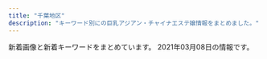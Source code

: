 ```yaml
---
title: "千葉地区"
description: "キーワード別にの巨乳アジアン・チャイナエステ嬢情報をまとめました。"
---
```


新着画像と新着キーワードをまとめています。
2021年03月08日の情報です。

<DmmAffiliateIns />
<KeywordTable
  shops={
    [
    {
        "name": "\u30d3\u30e5\u30fc\u30c6\u30a3\u30fc\u30bf\u30a4\u30e0",
        "img_links": [
            "https://beautytime.space/wp-content/uploads/elementor/thumbs/rina3-ozcekvwkqdljmcxrlasoi6p0ed9pcrmhowb1olewao.jpg",
            "https://beautytime.space/wp-content/uploads/elementor/thumbs/staff4-1-owelqgr00ctf493ev3w1zjia2cihf8zxnq49xc9hc0.png",
            "https://beautytime.space/wp-content/uploads/2021/02/\u30ad\u30e3\u30f3\u30da\u30fc\u30f34-2-768x543.png",
            "https://beautytime.space/wp-content/uploads/2020/10/\u30a2\u30af\u30bb\u30b9\u30eb\u30fc\u30c81-1024x489.png",
            "https://beautytime.space/wp-content/uploads/2020/10/\u30a2\u30af\u30bb\u30b9\u30eb\u30fc\u30c82-1024x485.png",
            "https://beautytime.space/wp-content/uploads/2020/10/DSC08765-scaled.jpg",
            "https://beautytime.space/wp-content/uploads/2021/02/\u4fa1\u683c\u886820210203.png",
            "https://beautytime.space/wp-content/uploads/elementor/thumbs/momoka-ozibqvxhb6q62e0utffw4ofho13hl6viro9xk73h1c.jpg",
            "https://beautytime.space/wp-content/uploads/elementor/thumbs/staff1-owelm8h5970yvf8lka2hrlxltxd0sa7f2sfm6ij9c0.jpg",
            "https://beautytime.space/wp-content/uploads/elementor/thumbs/yuka-ozcekkmigd63r1e5f5x5o9jh9qtasedpnch7x9vmdc.jpg",
            "https://yoga.oceanwp.org/wp-content/uploads/2016/09/avatar.jpg",
            "https://beautytime.space/wp-content/uploads/2020/11/\u30ed\u30d3\u30fc20201113.jpg",
            "https://beautytime.space/wp-content/uploads/elementor/thumbs/ayumi-p1e4ai767xx5vz0xcqd8l3yfna7x76gyoesoburif4.jpg",
            "https://beautytime.space/wp-content/uploads/2020/10/mmexport1604140517606.jpg",
            "https://beautytime.space/wp-content/uploads/2020/10/\u30a2\u30af\u30bb\u30b9\u30eb\u30fc\u30c83-1024x483.png"
        ],
        "keywords": {},
        "url": "https://beautytime.space/",
        "station": "\u5317\u7fd2\u5fd7\u91ce\u99c5"
    },
    {
        "keywords": {
            "86": 5,
            "F": 1,
            "E": 2,
            "D": 2
        },
        "name": "\u304f\u3089\u3089",
        "station": "JR\u7a32\u6bdb\u99c5\u6771\u53e3",
        "img_links": [
            "http://massage-aroma.blue/images/nav-006.png",
            "http://massage-aroma.blue/images/nav-004.png",
            "http://massage-aroma.blue/images/cg022.jpg",
            "http://massage-aroma.blue/images/nav-005.png",
            "http://massage-aroma.blue/images/cg07.jpg",
            "http://massage-aroma.blue/images/cg01.jpg",
            "http://massage-aroma.blue/images/cg052.jpg",
            "http://massage-aroma.blue/images/cg03.jpg",
            "http://massage-aroma.blue/images/nav-003.png",
            "http://massage-aroma.blue/images/cg012.jpg",
            "http://massage-aroma.blue/images/cg072.jpg",
            "http://massage-aroma.blue/images/no.png",
            "http://massage-aroma.blue/images/cg05.jpg",
            "http://massage-aroma.blue/images/cg02.jpg",
            "http://massage-aroma.blue/images/nav-001.png",
            "http://massage-aroma.blue/images/cg021.jpg",
            "http://massage-aroma.blue/images/nav-002.png",
            "http://massage-aroma.blue/images/cg071.jpg",
            "http://massage-aroma.blue/images/cg051.jpg",
            "http://massage-aroma.blue/images/top001.png",
            "http://massage-aroma.blue/images/tel.png",
            "http://massage-aroma.blue/images/cg011.jpg"
        ],
        "url": "http://massage-aroma.blue/"
    },
    {
        "url": "http://yuraku.xyz/",
        "station": "\u5343\u8449\u4e2d\u592e\u99c5\u6771\u53e3",
        "name": "\u60a0\u697d",
        "keywords": {},
        "img_links": [
            "http://yuraku.xyz/_src/18967450/top1.1.png",
            "http://yuraku.xyz/_src/53238401/wechatimg487.jpg",
            "http://yuraku.xyz/_src/51453457/wechatimg458.jpg",
            "http://yuraku.xyz/_src/53238528/wechatimg489_20210215114136108.jpg",
            "http://yuraku.xyz/_src/18967514/_dsf3393.jpg",
            "http://yuraku.xyz/_src/18967502/img20170726111759249054.png",
            "http://yuraku.xyz/_src/18967463/_dsf3390.jpg",
            "http://yuraku.xyz/_src/40963421/wechatimg131_20200321125130752.jpg",
            "http://yuraku.xyz/_src/18967479/sign-1.jpg",
            "http://yuraku.xyz/_src/18967484/img20170725142644542149.png",
            "http://yuraku.xyz/_src/18967465/_dsf3386.jpg",
            "http://yuraku.xyz/_src/18967456/4.png",
            "http://yuraku.xyz/_src/18967486/sign-1.jpg",
            "http://yuraku.xyz/_src/18967446/img_2990.jpg",
            "http://yuraku.xyz/_src/18967520/_dsf3394.jpg",
            "http://yuraku.xyz/_src/18967518/_dsf3386.jpg",
            "http://yuraku.xyz/_src/18967454/3.png",
            "http://yuraku.xyz/_src/18967466/img20170725121742291421.png",
            "http://yuraku.xyz/_src/18967447/_x1m6343.jpg",
            "http://yuraku.xyz/_src/18967522/img20170726235401893025.png",
            "http://yuraku.xyz/_src/18967527/sign.png",
            "http://yuraku.xyz/_src/20882128/img_2891.jpg",
            "http://yuraku.xyz/_src/35726664/cam.jpg",
            "http://yuraku.xyz/_src/18967497/sign.png",
            "http://yuraku.xyz/_src/20882127/img_3017.jpg",
            "http://yuraku.xyz/_src/18967458/1.png",
            "http://yuraku.xyz/_src/18967510/img20170726235401893025.png",
            "http://yuraku.xyz/_src/18967464/_dsf3394.jpg",
            "http://yuraku.xyz/_src/18967495/img20170725223357156708.png",
            "http://yuraku.xyz/_src/18967448/cam.jpg",
            "http://yuraku.xyz/_src/18967469/news.png",
            "http://yuraku.xyz/_src/18967516/_dsf3390.jpg",
            "http://yuraku.xyz/_src/18967460/5.png",
            "http://yuraku.xyz/_src/18967526/sign.png",
            "http://yuraku.xyz/_src/18967452/2.png"
        ]
    },
    {
        "url": "http://www.vaip.maesjp.com/",
        "keywords": {
            "D": 18,
            "87": 15,
            "C": 21,
            "83": 9,
            "E": 3,
            "84": 3,
            "86": 12,
            "88": 3
        },
        "img_links": [
            "http://www.vaip.maesjp.com/files/014-02.jpg",
            "http://www.vaip.maesjp.com/files/013-02.jpg",
            "http://www.vaip.maesjp.com/files/006-02.jpg",
            "http://www.vaip.maesjp.com/photo_news/upimg/734465fc8666c4483d_0.jpg",
            "http://www.vaip.maesjp.com/images/s_staff.png",
            "http://www.vaip.maesjp.com/images/mobile.jpg",
            "http://www.vaip.maesjp.com/photo_news/upimg/396395e4f8d1725631_0.jpg",
            "http://www.vaip.maesjp.com/photo_news/upimg/863615f965ae64bcff_0.jpg",
            "http://www.vaip.maesjp.com/images/face.jpg",
            "http://www.vaip.maesjp.com/photo_news/upimg/828115f9ba772202a9_0.jpg",
            "http://www.vaip.maesjp.com/files/010-02.jpg",
            "http://www.vaip.maesjp.com/files/009-02.jpg",
            "http://www.vaip.maesjp.com/files/008-02.jpg",
            "http://www.vaip.maesjp.com/files/010.jpg",
            "http://www.vaip.maesjp.com/photo_news/upimg/953825f55ae9a0e4ee_0.jpg",
            "http://www.vaip.maesjp.com/photo_news/upimg/954955e5f24838158a_0.jpg",
            "http://www.vaip.maesjp.com/files/004-02.jpg",
            "http://www.vaip.maesjp.com/images/shop/shop01.jpg",
            "http://www.vaip.maesjp.com/images/pick.jpg",
            "http://www.vaip.maesjp.com/images/shop/shop03.jpg",
            "http://www.vaip.maesjp.com/files/003-02.jpg",
            "http://www.vaip.maesjp.com/photo_news/upimg/153565e27f919e0ee3_0.jpg",
            "http://www.vaip.maesjp.com/files/001.jpg",
            "http://www.vaip.maesjp.com/files/013.jpg",
            "http://www.vaip.maesjp.com/files/002-02.jpg",
            "http://www.vaip.maesjp.com/files/002.jpg",
            "http://www.vaip.maesjp.com/photo_news/upimg/150275e06b09fbed04_0.jpg",
            "http://www.vaip.maesjp.com/images/shop/shop04.jpg",
            "http://www.vaip.maesjp.com/files/011.jpg",
            "http://www.vaip.maesjp.com/files/015-02.jpg",
            "http://www.vaip.maesjp.com/files/012.jpg",
            "http://www.vaip.maesjp.com/files/003.jpg",
            "http://www.vaip.maesjp.com/photo_news/upimg/452175fb88d0354b20_0.jpg",
            "http://www.vaip.maesjp.com/images/shop/shop02.jpg",
            "http://www.vaip.maesjp.com/files/004.jpg",
            "http://www.vaip.maesjp.com/files/014.jpg",
            "http://www.vaip.maesjp.com/files/016.jpg",
            "http://www.vaip.maesjp.com/images/news.jpg",
            "http://www.vaip.maesjp.com/files/015.jpg",
            "http://www.vaip.maesjp.com/files/008.jpg",
            "http://www.vaip.maesjp.com/files/001-02.jpg",
            "http://www.vaip.maesjp.com/photo_news/upimg/986755ed47ff3463be_0.jpg",
            "http://www.vaip.maesjp.com/photo_news/upimg/921485c650cc7719e5_0.jpg",
            "http://www.vaip.maesjp.com/files/009.jpg",
            "http://www.vaip.maesjp.com/files/011-02.jpg",
            "http://www.vaip.maesjp.com/photo_news/upimg/754985a09a8eff3433_0.jpg",
            "http://www.vaip.maesjp.com/photo_news/upimg/368285fe16e5563eb7_0.jpg",
            "http://www.vaip.maesjp.com/files/012-02.jpg",
            "http://www.vaip.maesjp.com/photo_news/upimg/123586028a836a26ba_0.jpg",
            "http://www.vaip.maesjp.com/files/006.jpg",
            "http://www.vaip.maesjp.com/files/016-02.jpg",
            "http://www.vaip.maesjp.com/images/top.jpg"
        ],
        "name": "V\u611bP",
        "station": "JR\u5343\u8449\u99c5\u5317\u53e3"
    },
    {
        "name": "\u5eb7\u697d\u5712-KOURAKUEN-",
        "url": "http://iyasi-time.com/",
        "img_links": [
            "http://iyasi-time.com/images/top/top_08.png",
            "http://iyasi-time.com/images/top/top_04.jpg",
            "http://iyasi-time.com/images/top/top_01.jpg",
            "http://iyasi-time.com/images/top/top_03.jpg",
            "http://iyasi-time.com/images/home/top.jpg",
            "http://iyasi-time.com/images/top/top_02.jpg",
            "http://iyasi-time.com/images/top/top_05.jpg",
            "http://iyasi-time.com/images/page_top.png",
            "http://iyasi-time.com/images/top/top_06.jpg",
            "http://iyasi-time.com/images/staff_image/staf_08a.jpg"
        ],
        "keywords": {},
        "station": "JR\u4e94\u4e95\u99c5\u897f\u53e3"
    },
    {
        "station": "JR\u6d25\u7530\u6cbc\u99c5\u5317\u53e3",
        "keywords": {
            "80": 1,
            "86": 5,
            "87": 4,
            "E": 1,
            "85": 5,
            "C": 1,
            "84": 1,
            "D": 15,
            "83": 1
        },
        "img_links": [
            "http://golden-time.jpn.mn/images/link_nav03.jpg",
            "http://golden-time.jpn.mn/images/ico01.png",
            "http://golden-time.jpn.mn/photos/sites/69/2020/09/202009160836574.jpg",
            "http://golden-time.jpn.mn/images/sp_top.jpg",
            "http://golden-time.jpn.mn/images/top_slider02.png",
            "http://golden-time.jpn.mn/images/side_link.jpg",
            "http://golden-time.jpn.mn/photos/sites/69/2020/12/2020122203240620.jpg",
            "http://golden-time.jpn.mn/photos/sites/69/2019/12/201912060728409.jpg",
            "http://golden-time.jpn.mn/images/link_nav02.jpg",
            "http://golden-time.jpn.mn/photos/sites/69/2019/12/2019120804110927.jpg",
            "http://golden-time.jpn.mn/photos/sites/69/2020/09/2020091207515151.jpg",
            "http://golden-time.jpn.mn/images/link_nav07.jpg",
            "http://golden-time.jpn.mn/photos/sites/69/2019/12/2019120209284771.jpg",
            "http://golden-time.jpn.mn/images/side_mobile.jpg",
            "http://golden-time.jpn.mn/images/top.png",
            "http://golden-time.jpn.mn/images/link_nav05.jpg",
            "http://golden-time.jpn.mn/photos/sites/69/2021/01/2021012414232370.jpg",
            "http://golden-time.jpn.mn/photos/sites/69/2020/06/2020061808580654.jpg",
            "http://golden-time.jpn.mn/images/info2.jpg",
            "http://golden-time.jpn.mn/photos/sites/69/2019/12/2019120901533068.jpg",
            "http://golden-time.jpn.mn/photos/sites/69/2020/11/2020110608161178.jpg",
            "http://golden-time.jpn.mn/photos/sites/69/2019/12/2019120209284861.jpg",
            "http://golden-time.jpn.mn/photos/sites/69/2020/11/2020111607331079.jpg",
            "http://golden-time.jpn.mn/images/info1.jpg",
            "http://golden-time.jpn.mn/photos/sites/69/2020/09/2020091207514598.jpg",
            "http://golden-time.jpn.mn/photos/sites/69/2019/12/2019120209284923.jpg",
            "http://golden-time.jpn.mn/images/link_nav06.jpg",
            "http://golden-time.jpn.mn/photos/sites/69/2019/12/2019122305283220.jpg",
            "http://golden-time.jpn.mn/images/link_nav01.jpg",
            "http://golden-time.jpn.mn/images/top_slider01.jpg",
            "http://golden-time.jpn.mn/images/side_tel.jpg",
            "http://golden-time.jpn.mn/images/info3.jpg",
            "http://golden-time.jpn.mn/photos/sites/69/2019/12/2019121206424523.jpg",
            "http://golden-time.jpn.mn/photos/sites/69/2020/05/2020053002120414.jpg",
            "http://golden-time.jpn.mn/images/link_nav04.jpg"
        ],
        "name": "\u30b4\u30fc\u30eb\u30c7\u30f3\u30bf\u30a4\u30e0",
        "url": "http://golden-time.jpn.mn/"
    },
    {
        "url": "https://dream.jpn.mn/",
        "img_links": [
            "https://dream.jpn.mn/images/mobile.jpg",
            "https://dream.jpn.mn/images/room1.jpg",
            "https://dream.jpn.mn/images/room2.jpg",
            "https://dream.jpn.mn/images/s_link.png",
            "https://dream.jpn.mn/photos/sites/69/2021/02/2021020705595889.jpg",
            "https://dream.jpn.mn/images/room4.jpg",
            "https://dream.jpn.mn/images/s_staff.png",
            "https://dream.jpn.mn/images/info1.jpg",
            "https://dream.jpn.mn/images/s_service.jpg",
            "https://dream.jpn.mn/images/bj3.jpg",
            "https://dream.jpn.mn/photos/sites/69/2021/02/202102250653273.jpg",
            "https://dream.jpn.mn/images/s_infomation.jpg",
            "https://dream.jpn.mn/images/top.png",
            "https://dream.jpn.mn/images/info3.jpg",
            "https://dream.jpn.mn/photos/sites/69/2021/02/2021020705595732.jpg",
            "https://dream.jpn.mn/photos/sites/69/2021/02/202102070559573.jpg",
            "https://dream.jpn.mn/images/bj1.jpg",
            "https://dream.jpn.mn/photos/sites/69/2021/02/2021020705595612.jpg",
            "https://dream.jpn.mn/images/room3.jpg",
            "https://dream.jpn.mn/images/ac.jpg",
            "https://dream.jpn.mn/images/info2.jpg",
            "https://dream.jpn.mn/images/s_pick.jpg"
        ],
        "name": "\u30aa\u30ea\u30a8\u30f3\u30bf\u30eb\u30c9\u30ea\u30fc\u30e0",
        "station": "JR\u8607\u6211\u99c5\u897f\u53e3",
        "keywords": {
            "D": 3,
            "85": 2,
            "88": 1,
            "C": 13,
            "E": 1,
            "F": 1,
            "86": 2
        }
    },
    {
        "name": "\u30c1\u30a7\u30ea\u30fc",
        "url": "http://cherry.estheya.com/",
        "station": "JR\u56db\u8857\u9053\u99c5\u5317\u53e3",
        "keywords": {
            "92": 12,
            "C": 24,
            "86": 12,
            "D": 24,
            "90": 12,
            "91": 12,
            "E": 12,
            "88": 12
        },
        "img_links": [
            "http://cherry.estheya.com/css/staff/staff11-a.jpg",
            "http://cherry.estheya.com/css/nav/nav-0005.jpg",
            "http://cherry.estheya.com/css/staff/staff009-a.jpg",
            "http://cherry.estheya.com/css/top003.jpg",
            "http://cherry.estheya.com/css/staff/staff0009-c.jpg",
            "http://cherry.estheya.com/css/cam-001.jpg",
            "http://cherry.estheya.com/css/staff/staff07-c.jpg",
            "http://cherry.estheya.com/css/nav/nav-00002.jpg",
            "http://cherry.estheya.com/css/head01.jpg",
            "http://cherry.estheya.com/css/nav/nav-0001.jpg",
            "http://cherry.estheya.com/css/staff/staff07-a.jpg",
            "http://cherry.estheya.com/css/nav/nav-006.jpg",
            "http://cherry.estheya.com/css/staff/staff11-c.jpg",
            "http://cherry.estheya.com/css/tel.png",
            "http://cherry.estheya.com/css/staff/staff11-b.jpg",
            "http://cherry.estheya.com/css/staff/staff00004-a.jpg",
            "http://cherry.estheya.com/css/staff/staff005-a.jpg",
            "http://cherry.estheya.com/css/nav/nav-00003.jpg",
            "http://cherry.estheya.com/css/staff/staff07-b.jpg",
            "http://cherry.estheya.com/css/staff/staff009-b.jpg",
            "http://cherry.estheya.com/css/nav/nav-0004.jpg"
        ]
    },
    {
        "img_links": [],
        "url": "https://y-bijin.aoaoeo.com/",
        "name": "\u865c\u7f8e\u4eba\uff5e\u3068\u308a\u3053\u3073\u3058\u3093\uff5e",
        "keywords": {},
        "station": "\u516b\u5343\u4ee3\u53f0\u99c5\u897f\u53e3"
    },
    {
        "url": "http://fresh.estheya.com/",
        "keywords": {
            "D": 2,
            "C": 1,
            "85": 1,
            "89": 2,
            "E": 1,
            "92": 1
        },
        "name": "\u30d5\u30ec\u30c3\u30b7\u30e5\u30d5\u30eb\u30fc\u30c4",
        "img_links": [
            "http://fresh.estheya.com/css/staff/staff02.jpg",
            "http://fresh.estheya.com/css/staff03.jpg",
            "http://fresh.estheya.com/css/staff/staff03.jpg",
            "http://fresh.estheya.com/css/staff/staff01.jpg",
            "http://fresh.estheya.com/css/nav/nav03.png",
            "http://fresh.estheya.com/css/right.jpg",
            "http://fresh.estheya.com/css/tel01.png",
            "http://fresh.estheya.com/css/nav/nav04.png",
            "http://fresh.estheya.com/css/staff/staff04.jpg",
            "http://fresh.estheya.com/css/staff01.jpg",
            "http://fresh.estheya.com/css/nav/nav05.png",
            "http://fresh.estheya.com/css/nav/nav02.png",
            "http://fresh.estheya.com/css/nav/nav06.png",
            "http://fresh.estheya.com/css/nav/nav01.png",
            "http://fresh.estheya.com/css/top04.jpg",
            "http://fresh.estheya.com/css/left.jpg",
            "http://fresh.estheya.com/css/staff02.jpg",
            "http://fresh.estheya.com/css/top01.jpg",
            "http://fresh.estheya.com/css/staff04.jpg"
        ],
        "station": "JR\u6d25\u7530\u6cbc\u99c5\u5317\u53e3"
    },
    {
        "img_links": [
            "http://momoka.iest.info/photos/sites/11/2020/08/202008311113307.jpg",
            "http://momoka.iest.info/photos/sites/11/2021/01/202101081554510.jpg",
            "http://momoka.iest.info/images/end.png",
            "http://momoka.iest.info/photos/sites/11/2020/07/2020073110302456.jpg",
            "http://momoka.iest.info/photos/sites/11/2020/11/2020110419453954.jpg",
            "http://momoka.iest.info/images/side_tel.jpg",
            "http://momoka.iest.info/photos/sites/11/2020/09/2020092918164546.jpg",
            "http://momoka.iest.info/photos/sites/11/2020/02/2020020411095362.jpg",
            "http://momoka.iest.info/images/link_nav06.jpg",
            "http://momoka.iest.info/photos/sites/11/2019/11/2019112219364120.jpg",
            "http://momoka.iest.info/photos/sites/11/2019/12/2019120814110783.jpg",
            "http://momoka.iest.info/photos/sites/11/2020/02/2020021019034043.jpg",
            "http://momoka.iest.info/photos/sites/11/2020/08/2020082910563494-e1599359041381.jpg",
            "http://momoka.iest.info/photos/sites/11/2020/08/2020081513232423.jpg",
            "http://momoka.iest.info/photos/sites/11/2020/12/2020121016111969.jpg",
            "http://momoka.iest.info/photos/sites/11/2019/12/2019121918430664.jpg",
            "http://momoka.iest.info/images/link_nav02.jpg",
            "http://momoka.iest.info/photos/sites/11/2020/01/202001061550092.jpg",
            "http://momoka.iest.info/images/link_nav03.jpg",
            "http://momoka.iest.info/images/link_nav05.jpg",
            "http://momoka.iest.info/photos/sites/11/2020/12/2020121613490552.jpg",
            "http://momoka.iest.info/images/staff02.png",
            "http://momoka.iest.info/images/staff01.png",
            "http://momoka.iest.info/images/tit_pick.png",
            "http://momoka.iest.info/photos/sites/11/2021/02/2021021911090965.jpg",
            "http://momoka.iest.info/images/side_mobile.jpg",
            "http://momoka.iest.info/images/sp_top.png",
            "http://momoka.iest.info/photos/sites/11/2021/01/2021012512211971.jpg",
            "http://momoka.iest.info/images/tit_new.png",
            "http://momoka.iest.info/images/link_nav04.jpg",
            "http://momoka.iest.info/images/tit_staff1.png",
            "http://momoka.iest.info/photos/sites/11/2020/02/2020021711434572.jpg",
            "http://momoka.iest.info/photos/sites/11/2019/12/2019120410554229.jpg",
            "http://momoka.iest.info/photos/sites/11/2019/12/2019120814110696.jpg",
            "http://momoka.iest.info/images/tit_link.png",
            "http://momoka.iest.info/photos/sites/11/2021/02/2021022610281385.jpg",
            "http://momoka.iest.info/photos/sites/11/2020/08/2020082910563494.jpg",
            "http://momoka.iest.info/photos/sites/11/2020/08/2020081513255337.jpg",
            "http://momoka.iest.info/photos/sites/11/2020/01/2020010615504056.jpg",
            "http://momoka.iest.info/images/top.png",
            "http://momoka.iest.info/images/link_nav01.jpg",
            "http://momoka.iest.info/photos/sites/11/2020/10/2020100816592987.jpg"
        ],
        "station": "JR\u6d25\u7530\u6cbc\u99c5\u5317\u53e3",
        "keywords": {
            "86": 3,
            "89": 2,
            "E": 9,
            "F": 5,
            "90": 2,
            "92": 1,
            "87": 5,
            "88": 6,
            "82": 1,
            "D": 11,
            "G": 1,
            "C": 2,
            "83": 2,
            "85": 3,
            "84": 1
        },
        "url": "http://momoka.iest.info/",
        "name": "\u6843\u9999"
    },
    {
        "name": "Orange \u30aa\u30e9\u30f3\u30b8\u30e5",
        "station": "JR\u8607\u6211\u99c5",
        "keywords": {
            "C": 7
        },
        "url": "https://www.orange-relaxation.com/",
        "img_links": [
            "https://static.wixstatic.com/media/656261_1e3c42dadc4c43f6a67e3c43ab3a7e86~mv2.jpg",
            "https://static.wixstatic.com/media/656261_cd548a1ebd6547bca0b1f7902b51ec53~mv2.jpg",
            "https://static.wixstatic.com/media/656261_13b56d76ba4b4f3fbdd2d614b7f3131a~mv2.jpg",
            "https://static.wixstatic.com/media/656261_352bc4d873814c08890c13c58d54ed11~mv2.jpg",
            "https://static.wixstatic.com/media/656261_d5f654a2160b48ac899281411259fefe~mv2.jpg",
            "https://static.wixstatic.com/media/656261_dc91ba7dbcfd49cf94b6f33f427eabc4~mv2.jpg",
            "https://static.wixstatic.com/media/656261_f19819762927421fbc7e462b610e64db~mv2.jpg"
        ]
    },
    {
        "img_links": [
            "http://happiness.jpn.vin/photos/sites/52/2020/06/2020061106010711.jpg",
            "http://happiness.jpn.vin/images/img_service03.jpg",
            "http://happiness.jpn.vin/images/link_nav02.jpg",
            "http://happiness.jpn.vin/images/link_nav04.jpg",
            "http://happiness.jpn.vin/images/card.png",
            "http://happiness.jpn.vin/images/room8.jpg",
            "http://happiness.jpn.vin/images/link_nav03.jpg",
            "http://happiness.jpn.vin/photos/sites/52/2020/06/2020061307230771.jpg",
            "http://happiness.jpn.vin/images/sp_nav01.png",
            "http://happiness.jpn.vin/images/top.png",
            "http://happiness.jpn.vin/images/sp_nav02.png",
            "http://happiness.jpn.vin/images/room5.jpg",
            "http://happiness.jpn.vin/images/end.png",
            "http://happiness.jpn.vin/images/sp_top.jpg",
            "http://happiness.jpn.vin/photos/sites/52/2020/10/2020100102525072.jpg",
            "http://happiness.jpn.vin/images/sp_nav03.png",
            "http://happiness.jpn.vin/photos/sites/52/2020/06/2020061105480355.jpg",
            "http://happiness.jpn.vin/images/room6.jpg",
            "http://happiness.jpn.vin/images/link_nav06.jpg",
            "http://happiness.jpn.vin/images/sp_end.jpg",
            "http://happiness.jpn.vin/images/link_nav05.jpg",
            "http://happiness.jpn.vin/images/room7.jpg",
            "http://happiness.jpn.vin/images/img_service02.jpg",
            "http://happiness.jpn.vin/images/re.png",
            "http://happiness.jpn.vin/images/sp_tit_news.png",
            "http://happiness.jpn.vin/photos/sites/52/2020/06/2020061106025814.jpg",
            "http://happiness.jpn.vin/images/img_service01.jpg",
            "http://happiness.jpn.vin/images/sp_tit_staff.png",
            "http://happiness.jpn.vin/images/link_nav01.jpg"
        ],
        "station": "\u516b\u5343\u4ee3\u53f0\u99c5\u897f\u53e3",
        "url": "http://happiness.jpn.vin/",
        "keywords": {
            "D": 30,
            "87": 12,
            "C": 12,
            "86": 12,
            "85": 6
        },
        "name": "Happiness"
    },
    {
        "station": "\u4e09\u54b2\u99c5\u6771\u53e3",
        "url": "http://nikity.xyz/",
        "keywords": {
            "87": 1,
            "C": 8,
            "D": 4,
            "85": 5
        },
        "name": "\u7652\u3057\u5929\u4f7f",
        "img_links": [
            "http://nikity.xyz/uploads/210202/1-21020215552R31.jpg",
            "http://nikity.xyz/picture/room1.jpg",
            "http://nikity.xyz/uploads/210206/1-210206100410V8.jpg",
            "http://nikity.xyz/picture/room3.jpg",
            "http://nikity.xyz/picture/s_news.jpg",
            "http://nikity.xyz/picture/top.jpg",
            "http://nikity.xyz/uploads/210208/1-21020PU411Y7.jpg",
            "http://nikity.xyz/uploads/210208/1-21020PU403V1.jpg",
            "http://nikity.xyz/picture/s_shedule.jpg",
            "http://nikity.xyz/uploads/210202/1-21020215563U25.jpg",
            "http://nikity.xyz/uploads/210202/1-21020215543XH.jpg",
            "http://nikity.xyz/picture/s_staff.jpg",
            "http://nikity.xyz/picture/room2.jpg",
            "http://nikity.xyz/picture/room4.jpg",
            "http://nikity.xyz/uploads/210206/1-210206100255409.jpg"
        ]
    },
    {
        "station": "\u5343\u8449\u4e2d\u592e\u99c5\u6771\u53e3",
        "img_links": [
            "http://smile.oks.bz/photos/sites/41/2019/11/2019112410352437.jpg",
            "http://smile.oks.bz/images/link.jpg",
            "http://smile.oks.bz/photos/sites/41/2021/02/2021020310442224.jpg",
            "http://smile.oks.bz/photos/sites/41/2019/08/201909231726370.jpg",
            "http://smile.oks.bz/photos/sites/41/2020/11/2020110713394486.jpg",
            "http://smile.oks.bz/photos/sites/41/2021/02/2021022713432946.jpg",
            "http://smile.oks.bz/images/staff_line.jpg",
            "http://smile.oks.bz/photos/sites/41/2019/09/2019091314115844.jpg",
            "http://smile.oks.bz/photos/sites/41/2020/10/202010071446208.jpg",
            "http://smile.oks.bz/photos/sites/41/2019/12/2019122517044318.jpg",
            "http://smile.oks.bz/photos/sites/41/2019/09/2019090417583313.jpg",
            "http://smile.oks.bz/photos/sites/41/2021/02/2021020310442224-356x475.jpg",
            "http://smile.oks.bz/photos/sites/41/2021/02/2021020310442052-356x475.jpg",
            "http://smile.oks.bz/photos/sites/41/2021/03/2021030812591776.jpg",
            "http://smile.oks.bz/images/s_news.jpg",
            "http://smile.oks.bz/photos/sites/41/2019/12/2019122517044066.jpg",
            "http://smile.oks.bz/photos/sites/41/2021/02/2021020310442052.jpg",
            "http://smile.oks.bz/photos/sites/41/2020/09/2020090213501227.jpg",
            "http://smile.oks.bz/photos/sites/41/2021/03/2021030812591776-356x475.jpg",
            "http://smile.oks.bz/photos/sites/41/2020/01/2020012310224324.jpg",
            "http://smile.oks.bz/photos/sites/41/2020/10/2020101713162274.jpg",
            "http://smile.oks.bz/photos/sites/41/2019/12/2019122516470912.jpg",
            "http://smile.oks.bz/photos/sites/41/2020/09/202009091902267.jpg",
            "http://smile.oks.bz/photos/sites/41/2021/02/2021022713432946-356x475.jpg",
            "http://smile.oks.bz/images/mobile.jpg",
            "http://smile.oks.bz/photos/sites/41/2020/07/2020071417514615.jpg",
            "http://smile.oks.bz/photos/sites/41/2019/12/2019122517061810.jpg",
            "http://smile.oks.bz/photos/sites/41/2021/01/2021012517065775.jpg",
            "http://smile.oks.bz/images/top.jpg",
            "http://smile.oks.bz/photos/sites/41/2021/01/2021010911025290.jpg",
            "http://smile.oks.bz/photos/sites/41/2019/09/2019091314105462.jpg",
            "http://smile.oks.bz/images/s_face.jpg"
        ],
        "name": "Smile\u30fb\u30b9\u30de\u30a4\u30eb",
        "url": "http://smile.oks.bz/",
        "keywords": {
            "85": 4,
            "E": 3,
            "83": 1,
            "D": 18,
            "87": 6,
            "86": 12,
            "C": 2
        }
    },
    {
        "img_links": [
            "http://www.oggi.relaxmens.com/img/top01.png",
            "http://www.oggi.relaxmens.com/files/014.jpg",
            "http://www.oggi.relaxmens.com/files/001.jpg",
            "http://www.oggi.relaxmens.com/img/nav-003.png",
            "http://www.oggi.relaxmens.com/files/012.jpg",
            "http://www.oggi.relaxmens.com/img/nav-002.png",
            "http://www.oggi.relaxmens.com/img/nav-004.png",
            "http://www.oggi.relaxmens.com/files/013.jpg",
            "http://www.oggi.relaxmens.com/files/002.jpg",
            "http://www.oggi.relaxmens.com/img/stb.jpg",
            "http://www.oggi.relaxmens.com/img/tel.png",
            "http://www.oggi.relaxmens.com/img/stt.jpg",
            "http://www.oggi.relaxmens.com/files/005.jpg",
            "http://www.oggi.relaxmens.com/files/008.jpg",
            "http://www.oggi.relaxmens.com/img/nav-001.png",
            "http://www.oggi.relaxmens.com/img/nav-005.png",
            "http://www.oggi.relaxmens.com/img/nav-006.png"
        ],
        "keywords": {
            "86": 2,
            "88": 1,
            "D": 6,
            "87": 4,
            "E": 1
        },
        "url": "http://www.oggi.relaxmens.com/",
        "station": "JR\u7a32\u6bdb\u99c5\u6771\u53e3",
        "name": "OGGI \uff5e\u30aa\u30c3\u30b8\uff5e"
    },
    {
        "url": "http://wureshii.tokyo/",
        "img_links": [
            "http://wureshii.tokyo/static/picture/top.png",
            "http://wureshii.tokyo/uploads/200615/1-20061519101Kc.jpg",
            "http://wureshii.tokyo/uploads/200914/1-200914103Q0410.jpg",
            "http://wureshii.tokyo/uploads/200723/1-200H3124150340.jpg",
            "http://wureshii.tokyo/uploads/210119/1-2101191F409235.jpg",
            "http://wureshii.tokyo/static/picture/room4.png",
            "http://wureshii.tokyo/uploads/200616/1-200616103511M7.jpg",
            "http://wureshii.tokyo/uploads/200615/1-2006151Z210510.jpg",
            "http://wureshii.tokyo/uploads/200914/1-200914103K2H9.jpg",
            "http://wureshii.tokyo/uploads/200616/1-200616102U5456.jpg",
            "http://wureshii.tokyo/uploads/200615/1-2006151Z631C5.jpg",
            "http://wureshii.tokyo/uploads/200616/1-200616103402133.jpg",
            "http://wureshii.tokyo/uploads/200616/1-200616103125M1.jpg",
            "http://wureshii.tokyo/static/picture/room1.png",
            "http://wureshii.tokyo/uploads/210106/1-21010613133E33.jpg",
            "http://wureshii.tokyo/uploads/201002/1-2010021312313Q.jpg",
            "http://wureshii.tokyo/uploads/200826/1-200R6122159392.jpg",
            "http://wureshii.tokyo/static/picture/tit-gat.png",
            "http://wureshii.tokyo/static/picture/room3.png",
            "http://wureshii.tokyo/uploads/200723/1-200H31241064E.jpg",
            "http://wureshii.tokyo/static/picture/info.png",
            "http://wureshii.tokyo/uploads/200615/1-20061519113L58.jpg",
            "http://wureshii.tokyo/static/picture/tit-pick.png",
            "http://wureshii.tokyo/uploads/201126/1-201126124I4E2.jpg",
            "http://wureshii.tokyo/static/picture/infor.png",
            "http://wureshii.tokyo/static/picture/tit-infor.png",
            "http://wureshii.tokyo/uploads/201116/1-201116132HX52.jpg",
            "http://wureshii.tokyo/static/picture/room2.png",
            "http://wureshii.tokyo/static/picture/tite-staff.png",
            "http://wureshii.tokyo/uploads/200615/1-2006151Z4304L.jpg",
            "http://wureshii.tokyo/uploads/210306/1-210306132132104.jpg",
            "http://wureshii.tokyo/static/picture/tit-new.png"
        ],
        "keywords": {
            "C": 30
        },
        "name": "\u304a\u304b\u3048\u308a",
        "station": "JR\u6d25\u7530\u6cbc\u99c5\u5317\u53e3"
    },
    {
        "name": "Lover\uff5e\u30e9\u30f4\u30a1\u30fc\uff5e",
        "url": "http://www.lover-esthe.xyz/",
        "station": "JR\u5343\u8449\u99c5\u5317\u53e3",
        "img_links": [
            "http://www.lover-esthe.xyz/images/news.jpg",
            "http://www.lover-esthe.xyz/files/023.jpg",
            "http://www.lover-esthe.xyz/files/014.jpg",
            "http://www.lover-esthe.xyz/files/022.jpg",
            "http://www.lover-esthe.xyz/files/014-02.jpg",
            "http://www.lover-esthe.xyz/files/026-02.jpg",
            "http://www.lover-esthe.xyz/files/017.jpg",
            "http://www.lover-esthe.xyz/files/021-02.jpg",
            "http://www.lover-esthe.xyz/files/026.jpg",
            "http://www.lover-esthe.xyz/files/034.jpg",
            "http://www.lover-esthe.xyz/files/030.jpg",
            "http://www.lover-esthe.xyz/files/027.jpg",
            "http://www.lover-esthe.xyz/files/015-02.jpg",
            "http://www.lover-esthe.xyz/files/020.jpg",
            "http://www.lover-esthe.xyz/images/link_s.png",
            "http://www.lover-esthe.xyz/files/019.jpg",
            "http://www.lover-esthe.xyz/files/012-02.jpg",
            "http://www.lover-esthe.xyz/images/top.png",
            "http://www.lover-esthe.xyz/files/028.jpg",
            "http://www.lover-esthe.xyz/files/029-02.jpg",
            "http://www.lover-esthe.xyz/files/032.jpg",
            "http://www.lover-esthe.xyz/files/018.jpg",
            "http://www.lover-esthe.xyz/files/023-02.jpg",
            "http://www.lover-esthe.xyz/files/031-02.jpg",
            "http://www.lover-esthe.xyz/files/024-02.jpg",
            "http://www.lover-esthe.xyz/files/028-02.jpg",
            "http://www.lover-esthe.xyz/files/024.jpg",
            "http://www.lover-esthe.xyz/files/033.jpg",
            "http://www.lover-esthe.xyz/files/015.jpg",
            "http://www.lover-esthe.xyz/files/031.jpg",
            "http://www.lover-esthe.xyz/files/016.jpg",
            "http://www.lover-esthe.xyz/files/027-02.jpg",
            "http://www.lover-esthe.xyz/files/025-02.jpg",
            "http://www.lover-esthe.xyz/files/029.jpg",
            "http://www.lover-esthe.xyz/files/021.jpg",
            "http://www.lover-esthe.xyz/files/025.jpg",
            "http://www.lover-esthe.xyz/files/020-02.jpg",
            "http://www.lover-esthe.xyz/files/022-02.jpg",
            "http://www.lover-esthe.xyz/files/016-02.jpg",
            "http://www.lover-esthe.xyz/files/034-02.jpg",
            "http://www.lover-esthe.xyz/files/012.jpg",
            "http://www.lover-esthe.xyz/files/018-02.jpg",
            "http://www.lover-esthe.xyz/images/staff_s.png",
            "http://www.lover-esthe.xyz/files/030-02.jpg",
            "http://www.lover-esthe.xyz/files/033-02.jpg",
            "http://www.lover-esthe.xyz/files/017-02.jpg",
            "http://www.lover-esthe.xyz/files/019-02.jpg",
            "http://www.lover-esthe.xyz/files/032-02.jpg"
        ],
        "keywords": {
            "83": 6,
            "E": 2,
            "88": 2,
            "87": 18,
            "C": 10,
            "86": 16,
            "D": 32,
            "84": 2
        }
    },
    {
        "url": "http://sakura.refle.shop/",
        "keywords": {},
        "img_links": [
            "http://sakura.refle.shop/wp-content/uploads/2021/02/fc01b0ad57f84753c67f9cbd1c39504-576x1024.jpg",
            "http://sakura.refle.shop/wp-content/uploads/2021/02/u12114886473059552891fm26gp0.jpg",
            "http://sakura.refle.shop/wp-content/uploads/2021/02/8bfc95f3196ddfdafdcbf1188a8042e-576x1024.jpg",
            "http://www.aqut.sakura.ne.jp/sakura/wp-content/uploads/2021/02/980x450.jpg",
            "http://sakura.refle.shop/wp-content/uploads/2021/02/5f3cb976bbb21a5669ff6bd1665841c-576x1024.jpg",
            "http://sakura.refle.shop/wp-content/uploads/2021/02/8b0ef78fc6219c9d52b8cd277fcf96f-576x1024.jpg",
            "http://sakura.refle.shop/wp-content/uploads/2021/02/28259450e36792ab9dc1c91eedf249b-576x1024.jpg",
            "http://www.aqut.sakura.ne.jp/sakura/wp-content/uploads/2021/02/640x905.jpg",
            "http://sakura.refle.shop/wp-content/uploads/2021/03/980x550.jpg",
            "http://sakura.refle.shop/wp-content/uploads/2021/02/fc01b0ad57f84753c67f9cbd1c39504-400x500.jpg",
            "http://sakura.refle.shop/wp-content/uploads/2021/02/0ea1abb694e5c2ac70d0c9d9ba0fc0d-576x1024.jpg",
            "http://sakura.refle.shop/wp-content/uploads/2021/02/u12114886473059552891fm26gp0-400x500.jpg",
            "http://sakura.refle.shop/wp-content/uploads/2021/02/srchttp___b-ssl.duitang.com_uploads_item_201707_09_20170709133530_RZM8K.jpeg",
            "http://sakura.refle.shop/wp-content/uploads/2021/02/011e151d3ba49801a74fe2b21ee48dc-576x1024.jpg",
            "http://sakura.refle.shop/wp-content/uploads/2021/02/u30667598442406118055fm26gp0.jpg"
        ],
        "name": "\u685c",
        "station": "\u9577\u6d66\u99c5\u5357\u53e3"
    },
    {
        "img_links": [
            "http://www.es-bluehawai.com/files/013.jpg",
            "http://www.es-bluehawai.com/files/009-02.jpg",
            "http://www.es-bluehawai.com/files/008.jpg",
            "http://www.es-bluehawai.com/files/009.jpg",
            "http://www.es-bluehawai.com/images/goback.jpg",
            "http://www.es-bluehawai.com/images/coverParts.png",
            "http://www.es-bluehawai.com/files/013-02.jpg",
            "http://www.es-bluehawai.com/images/concept.jpg",
            "http://www.es-bluehawai.com/files/014.jpg",
            "http://www.es-bluehawai.com/images/attention.png",
            "http://www.es-bluehawai.com/files/011-02.jpg",
            "http://www.es-bluehawai.com/files/010.jpg",
            "http://www.es-bluehawai.com/files/012-02.jpg",
            "http://www.es-bluehawai.com/files/012.jpg",
            "http://www.es-bluehawai.com/files/014-02.jpg",
            "http://www.es-bluehawai.com/files/011.jpg",
            "http://www.es-bluehawai.com/images/infoSlide01.jpg",
            "http://www.es-bluehawai.com/files/010-02.jpg",
            "http://www.es-bluehawai.com/files/008-02.jpg"
        ],
        "station": "JR\u6d25\u7530\u6cbc\u99c5\u5317\u53e3",
        "url": "http://www.es-bluehawai.com/",
        "name": "BLUE\u30cf\u30ef\u30a4",
        "keywords": {
            "87": 8,
            "D": 10,
            "C": 4,
            "88": 2,
            "86": 4
        }
    },
    {
        "url": "http://www.t-bell.work/",
        "station": "\u4eac\u6210\u7dda\u5343\u8449\u4e2d\u592e\u99c5\u6771\u53e3",
        "name": "\u685c\u6843",
        "keywords": {},
        "img_links": [
            "http://www.t-bell.work/img/megumi1.jpg",
            "http://www.t-bell.work/images/3.jpg",
            "http://www.t-bell.work/images/12.jpg",
            "http://www.t-bell.work/images/staff_t.jpg",
            "http://www.t-bell.work/images/5.jpg",
            "http://www.t-bell.work/images/head.jpg",
            "http://www.t-bell.work/img/ayumi1.jpg",
            "http://www.t-bell.work/images/1.jpg",
            "http://www.t-bell.work/images/sys2.png",
            "http://www.t-bell.work/img/sakura1.jpg",
            "http://www.t-bell.work/images/interior1.png",
            "http://www.t-bell.work/images/si.png",
            "http://www.t-bell.work/images/7.jpg",
            "http://www.t-bell.work/images/info.jpg",
            "http://www.t-bell.work/images/6.jpg",
            "http://www.t-bell.work/img/kumi1.jpg",
            "http://www.t-bell.work/images/line.png",
            "http://www.t-bell.work/images/interior.png",
            "http://www.t-bell.work/img/mayu1.jpg",
            "http://www.t-bell.work/images/8.jpg",
            "http://www.t-bell.work/img/yuki1.jpg",
            "http://www.t-bell.work/img/ayumi2.jpg",
            "http://www.t-bell.work/img/kumi2.jpg",
            "http://www.t-bell.work/img/riri1.jpg",
            "http://www.t-bell.work/img/mayu2.jpg",
            "http://www.t-bell.work/images/sys1.png",
            "http://www.t-bell.work/images/4.jpg",
            "http://www.t-bell.work/images/interior_t.jpg",
            "http://www.t-bell.work/img/miho1.jpg",
            "http://www.t-bell.work/images/11.jpg",
            "http://www.t-bell.work/images/news.jpg",
            "http://www.t-bell.work/img/kumi3.jpg",
            "http://www.t-bell.work/images/2.jpg",
            "http://www.t-bell.work/images/9.jpg",
            "http://www.t-bell.work/img/riri2.jpg",
            "http://www.t-bell.work/images/10.jpg",
            "http://www.t-bell.work/img/momo1.jpg"
        ]
    },
    {
        "keywords": {
            "85": 2,
            "E": 4,
            "D": 8,
            "86": 10
        },
        "url": "http://massage-relax.xyz/",
        "name": "\u60a0\u60a0\uff5e\u3086\u3046\u3086\u3046\uff5e",
        "station": "JR\u4f50\u5009\u99c5\u5317\u53e3",
        "img_links": [
            "http://massage-relax.xyz/images/fla.jpg",
            "http://massage-relax.xyz/link/menlog.jpg",
            "http://massage-relax.xyz/images/cg08.jpg",
            "http://massage-relax.xyz/images/cg02.jpg",
            "http://massage-relax.xyz/images/tit1.jpg",
            "http://massage-relax.xyz/images/tit4.jpg",
            "http://massage-relax.xyz/images/line.png",
            "http://massage-relax.xyz/images/cg03.jpg",
            "http://massage-relax.xyz/images/head.jpg",
            "http://massage-relax.xyz/images/cg06.jpg",
            "http://massage-relax.xyz/images/r2.jpg",
            "http://massage-relax.xyz/images/r1.jpg",
            "http://massage-relax.xyz/images/r3.jpg",
            "http://massage-relax.xyz/images/no.png",
            "http://massage-relax.xyz/images/tit2.jpg",
            "http://massage-relax.xyz/images/cg05.jpg",
            "http://massage-relax.xyz/images/r4.jpg",
            "http://massage-relax.xyz/images/tit3.jpg",
            "http://massage-relax.xyz/images/cg01.jpg",
            "http://massage-relax.xyz/images/cg081.jpg"
        ]
    },
    {
        "station": "\u5b9f\u7c7e\u99c5\u5317\u53e3",
        "img_links": [
            "https://tsudanuma-massage.com/menu/home.png",
            "https://tsudanuma-massage.com/images/main-small.jpg",
            "https://tsudanuma-massage.com/images/camp.jpg",
            "https://tsudanuma-massage.com/images/top2.jpg",
            "https://tsudanuma-massage.com/room/room-l4.jpg",
            "https://tsudanuma-massage.com/icon/line.png",
            "https://tsudanuma-massage.com/staff/kiki-l1.jpg",
            "https://tsudanuma-massage.com/menu/blog.png",
            "https://tsudanuma-massage.com/button/home.png",
            "https://tsudanuma-massage.com/staff/rinrin-s1.jpg",
            "https://tsudanuma-massage.com/2019/12/02/eri-s1.jpg",
            "https://tsudanuma-massage.com/staff/hana-s1.jpg",
            "https://tsudanuma-massage.com/2019/08/12/IMG_9296.jpg",
            "https://tsudanuma-massage.com/staff/sakura-l1.jpg",
            "https://tsudanuma-massage.com/staff/mimi-l1.jpg",
            "https://tsudanuma-massage.com/images/header3.png",
            "https://tsudanuma-massage.com/2020/11/15/nana-s1.jpg",
            "https://tsudanuma-massage.com/staff/hana-l1.jpg",
            "https://tsudanuma-massage.com/2019/12/02/kiki-s1.jpg",
            "https://tsudanuma-massage.com/images/top3.jpg",
            "https://tsudanuma-massage.com/images/footer-r.png",
            "https://tsudanuma-massage.com/images/clear.png",
            "https://tsudanuma-massage.com/room/room-l2.jpg",
            "https://tsudanuma-massage.com/link/mens-esthe.png",
            "https://scdn.line-apps.com/n/line_add_friends/btn/ja.png",
            "https://tsudanuma-massage.com/icon/yelp.png",
            "https://tsudanuma-massage.com/staff/eri-s1.jpg",
            "https://tsudanuma-massage.com/icon/twitter.png",
            "https://tsudanuma-massage.com/images/footer-l.png",
            "https://tsudanuma-massage.com/staff/haru-l1.jpg",
            "https://tsudanuma-massage.com/staff/nana-s1.jpg",
            "https://tsudanuma-massage.com/line/line_friend.png",
            "https://tsudanuma-massage.com/button/staff.png",
            "https://tsudanuma-massage.com/icon/facebook.png",
            "https://tsudanuma-massage.com/staff/mimi-s1.jpg",
            "https://tsudanuma-massage.com/2019/08/21/sakura-s1.jpg",
            "https://tsudanuma-massage.com/line/parking.png",
            "https://tsudanuma-massage.com/staff/mari-l1.jpg",
            "https://tsudanuma-massage.com/2020/09/29/haru-s1.jpg",
            "https://tsudanuma-massage.com/staff/kiki-s1.jpg",
            "https://tsudanuma-massage.com/images/main-top.jpg",
            "https://tsudanuma-massage.com/images/top1.jpg",
            "https://tsudanuma-massage.com/room/room-l1.jpg",
            "https://tsudanuma-massage.com/menu/staff.png",
            "https://tsudanuma-massage.com/menu/info.png",
            "https://tsudanuma-massage.com/staff/nana-l1.jpg",
            "https://tsudanuma-massage.com/staff/eri-l1.jpg",
            "https://tsudanuma-massage.com/button/blog.png",
            "https://tsudanuma-massage.com/images/main-sp.jpg",
            "https://tsudanuma-massage.com/staff/rinrin-l1.jpg",
            "https://tsudanuma-massage.com/images/qrcode.png",
            "https://tsudanuma-massage.com/room/room-l5.jpg",
            "https://tsudanuma-massage.com/2020/03/11/mimi-s1.jpg",
            "https://tsudanuma-massage.com/staff/haru-s1.jpg",
            "https://tsudanuma-massage.com/room/room-l6.jpg",
            "https://tsudanuma-massage.com/line/10min_present.png",
            "https://tsudanuma-massage.com/staff/sakura-s1.jpg",
            "https://tsudanuma-massage.com/images/top0.jpg",
            "https://tsudanuma-massage.com/room/room-l3.jpg",
            "https://tsudanuma-massage.com/staff/mari-s1.jpg",
            "https://tsudanuma-massage.com/2019/12/15/rinrin-s1.jpg",
            "https://tsudanuma-massage.com/2019/10/01/sakura-s1.jpg"
        ],
        "url": "https://tsudanuma-massage.com/",
        "name": "\u56de\u751f\u5802",
        "keywords": {}
    },
    {
        "img_links": [
            "http://hosigo.a1.ests.co/upload/sites/49/2017/10/2017101005314746-240x360.jpg",
            "http://hosigo.jpn.cm/images/s_link.jpg",
            "http://hosigo.a1.ests.co/upload/sites/49/2017/10/2017101005314727-240x360.jpg",
            "http://hosigo.jpn.cm/images/girl-z2.jpg",
            "http://hosigo.jpn.cm/images/mobile.jpg",
            "http://hosigo.jpn.cm/images/nei_bj2.jpg",
            "http://hosigo.jpn.cm/images/top.jpg",
            "http://hosigo.a1.ests.co/upload/sites/49/2017/10/2017101005314692-240x360.jpg",
            "http://hosigo.a1.ests.co/upload/sites/49/2017/10/2017101005314692.jpg",
            "http://hosigo.jpn.cm/images/room-4.jpg",
            "http://hosigo.jpn.cm/images/room-3.jpg",
            "http://hosigo.a1.ests.co/upload/sites/49/2017/10/2017101005314746.jpg",
            "http://hosigo.jpn.cm/images/nei_bj3.jpg",
            "http://hosigo.a1.ests.co/upload/sites/49/2017/10/2017101005314727.jpg",
            "http://hosigo.jpn.cm/images/room-1.jpg",
            "http://hosigo.jpn.cm/images/girl-z1.jpg",
            "http://hosigo.jpn.cm/images/time.png",
            "http://hosigo.jpn.cm/images/s_staff1.jpg",
            "http://hosigo.jpn.cm/images/movie.jpg",
            "http://hosigo.jpn.cm/i/images/newface1.jpg",
            "http://hosigo.jpn.cm/images/s_news.jpg",
            "http://hosigo.jpn.cm/images/room-0.jpg",
            "http://hosigo.jpn.cm/images/s_chedule.jpg",
            "http://hosigo.jpn.cm/images/s_staff.jpg"
        ],
        "url": "http://hosigo.jpn.cm/",
        "keywords": {
            "\u80f8": 2,
            "D": 2,
            "84": 1,
            "83": 1,
            "86": 1,
            "C": 13
        },
        "name": "\u30b7\u30fc\u30af\u30ec\u30c3\u30c8",
        "station": "\u52dd\u7530\u53f0\u99c5\u5357\u53e3"
    },
    {
        "url": "http://heart-est.tokyo/",
        "img_links": [
            "http://heart-est.tokyo/images/risa.jpg",
            "http://heart-est.tokyo/images/link-tite.jpg",
            "http://heart-est.tokyo/images/s01.jpg",
            "http://heart-est.tokyo/images/emi.jpg",
            "http://heart-est.tokyo/images/r1.jpg",
            "http://heart-est.tokyo/images/r3.jpg",
            "http://heart-est.tokyo/images/r2.jpg",
            "http://heart-est.tokyo/images/riri.jpg",
            "http://heart-est.tokyo/images/haruka.jpg",
            "http://heart-est.tokyo/images/s03.jpg",
            "http://heart-est.tokyo/images/shizuka.jpg",
            "http://heart-est.tokyo/images/newface-t.jpg",
            "http://heart-est.tokyo/images/staff-tite.jpg",
            "http://heart-est.tokyo/images/new-t.jpg",
            "http://heart-est.tokyo/images/end.png",
            "http://heart-est.tokyo/images/r4.jpg",
            "http://heart-est.tokyo/images/heart.png",
            "http://heart-est.tokyo/images/g0.jpg"
        ],
        "keywords": {
            "85": 2,
            "86": 1,
            "84": 1
        },
        "name": "\u307e\u3054\u3053\u308d",
        "station": "JR\u6210\u7530\u99c5\u6771\u53e3"
    },
    {
        "name": "\u91d1\u73b2\u74cf-\u30ad\u30f3\u30ec\u30fc\u30ed\u30fc-",
        "img_links": [
            "http://aimise.com/images/an6.jpg",
            "http://aimise.com/images/iyasi8.jpg",
            "http://aimise.com/xj/002.jpg",
            "http://aimise.com/xj/01.jpg",
            "http://aimise.com/xj/02.jpg",
            "http://aimise.com/xj/004.jpg",
            "http://aimise.com/images/iyasi7.jpg",
            "http://aimise.com/xj/005.jpg",
            "http://aimise.com/xj/hf/2.jpg",
            "http://aimise.com/images/iyasi5.jpg",
            "http://aimise.com/images/an2.jpg",
            "http://aimise.com/xj/001.jpg",
            "http://aimise.com/xj/hf/3.jpg",
            "http://aimise.com/xj/03.jpg",
            "http://aimise.com/images/an3.jpg",
            "http://aimise.com/images/iyasi6.jpg",
            "http://aimise.com/images/iyasi3.jpg",
            "http://aimise.com/images/iyasi4.jpg",
            "http://aimise.com/xj/006.jpg",
            "http://aimise.com/images/iyasi2.jpg",
            "http://aimise.com/images/an1.jpg",
            "http://aimise.com/xj/hf/4.jpg",
            "http://aimise.com/images/240425-1210261S50276.png",
            "http://aimise.com/xj/hf/1.jpg",
            "http://aimise.com/xj/003.jpg",
            "http://aimise.com/images/an4.jpg",
            "http://aimise.com/images/an5.jpg"
        ],
        "keywords": {},
        "url": "http://aimise.com/",
        "station": "\u9ad8\u6839\u6728\u6238\u99c5\u5357\u53e3"
    },
    {
        "station": "JR\u7a32\u6bdb\u99c5\u6771\u53e3",
        "img_links": [
            "http://www.aya-esthe.xyz/files/050.jpg",
            "http://www.aya-esthe.xyz/files/051-02.jpg",
            "http://www.aya-esthe.xyz/images/news.jpg",
            "http://www.aya-esthe.xyz/images/int2.jpg",
            "http://www.aya-esthe.xyz/images/staff_t.jpg",
            "http://www.aya-esthe.xyz/images/link_t.jpg",
            "http://www.aya-esthe.xyz/files/046-02.jpg",
            "http://www.aya-esthe.xyz/files/045-02.jpg",
            "http://www.aya-esthe.xyz/images/sys1.jpg",
            "http://www.aya-esthe.xyz/files/045.jpg",
            "http://www.aya-esthe.xyz/files/046.jpg",
            "http://www.aya-esthe.xyz/images/interior_t.jpg",
            "http://www.aya-esthe.xyz/files/003-03.jpg",
            "http://www.aya-esthe.xyz/files/006-02.jpg",
            "http://www.aya-esthe.xyz/images/mobile.jpg",
            "http://www.aya-esthe.xyz/files/052.jpg",
            "http://www.aya-esthe.xyz/files/045-03.jpg",
            "http://www.aya-esthe.xyz/files/005-02.jpg",
            "http://www.aya-esthe.xyz/files/051.jpg",
            "http://www.aya-esthe.xyz/files/050-02.jpg",
            "http://www.aya-esthe.xyz/files/006-03.jpg",
            "http://www.aya-esthe.xyz/files/003-02.jpg",
            "http://www.aya-esthe.xyz/images/tel.jpg",
            "http://www.aya-esthe.xyz/files/052-02.jpg",
            "http://www.aya-esthe.xyz/files/003.jpg",
            "http://www.aya-esthe.xyz/files/051-03.jpg",
            "http://www.aya-esthe.xyz/files/006.jpg",
            "http://www.aya-esthe.xyz/images/head.jpg",
            "http://www.aya-esthe.xyz/files/050-03.jpg",
            "http://www.aya-esthe.xyz/files/046-03.jpg",
            "http://www.aya-esthe.xyz/files/052-03.jpg",
            "http://www.aya-esthe.xyz/files/005.jpg",
            "http://www.aya-esthe.xyz/files/005-03.jpg"
        ],
        "name": "\u5f69 \u3042\u3084",
        "url": "http://www.aya-esthe.xyz/",
        "keywords": {
            "D": 5,
            "85": 1,
            "87": 4,
            "E": 1,
            "86": 1,
            "93": 2,
            "C": 1
        }
    },
    {
        "img_links": [
            "http://sara.xyz.mn/images/1.jpg",
            "http://sara.xyz.mn/images/s_news.jpg",
            "http://sara.xyz.mn/photos/sites/108/2019/10/2019100108375817.jpg",
            "http://sara.xyz.mn/images/mobile.jpg",
            "http://sara.xyz.mn/images/s_face.jpg",
            "http://sara.xyz.mn/images/s_staff.jpg",
            "http://sara.xyz.mn/photos/sites/108/2019/10/201910010837567.jpg",
            "http://sara.xyz.mn/images/top.jpg",
            "http://sara.xyz.mn/images/nbj3.jpg",
            "http://sara.xyz.mn/images/top1.jpg",
            "http://sara.xyz.mn/images/s_pick.jpg",
            "http://sara.xyz.mn/photos/sites/108/2019/10/2019100108375747.jpg",
            "http://sara.xyz.mn/images/s_info.jpg",
            "http://sara.xyz.mn/photos/sites/108/2019/11/201911100438444.jpg",
            "http://sara.xyz.mn/images/end1.jpg",
            "http://sara.xyz.mn/images/staffs.png",
            "http://sara.xyz.mn/photos/sites/108/2019/10/2019100108375699.jpg"
        ],
        "url": "http://sara.xyz.mn/",
        "station": "\u5343\u8449\u4e2d\u592e\u99c5",
        "keywords": {
            "D": 2,
            "C": 1,
            "88": 1,
            "E": 2,
            "86": 2,
            "87": 2,
            "\u4e73": 2
        },
        "name": "\u5929\u4f7f\u697d\u5712"
    },
    {
        "img_links": [
            "http://chiba-sapphire.net/images/side-info.png",
            "http://chiba-sapphire.net/images/bar-staff.png",
            "http://chiba-sapphire.net/images/copyright.png",
            "http://chiba-sapphire.net/staff/s-ringo.jpg",
            "http://chiba-sapphire.net/images/c-interior.png",
            "http://chiba-sapphire.net/images/cam.png",
            "http://chiba-sapphire.net/images/c-staff.png",
            "http://chiba-sapphire.net/staff/s-miyu.jpg",
            "http://chiba-sapphire.net/images/index-enter.png",
            "http://chiba-sapphire.net/images/b-taisaku.png",
            "http://chiba-sapphire.net/images/b-hotstone2.png",
            "http://chiba-sapphire.net/staff/s-moe.jpg",
            "http://chiba-sapphire.net/images/b-qr.png",
            "http://chiba-sapphire.net/images/c-top.png",
            "http://chiba-sapphire.net/staff/s-eri.jpg",
            "http://chiba-sapphire.net/images/bar-interior.png",
            "http://chiba-sapphire.net/staff/s-risa.jpg",
            "http://chiba-sapphire.net/staff/s-aya.jpg",
            "http://chiba-sapphire.net/images/kazari.png",
            "http://chiba-sapphire.net/images/side-twitter.png"
        ],
        "station": "\u5343\u8449\u4e2d\u592e\u99c5\u897f\u53e3",
        "name": "\u30b5\u30d5\u30a1\u30a4\u30a2",
        "keywords": {},
        "url": "http://chiba-sapphire.net/"
    },
    {
        "url": "http://kourakuenmise.com/",
        "name": "\u5eb7\u697d\u5712",
        "img_links": [
            "http://kourakuenmise.com/zp/img011.jpg",
            "http://kourakuenmise.com/zp/img012.jpg",
            "http://kourakuenmise.com/zp/img111.jpg",
            "http://kourakuenmise.com/zp/img005.jpg",
            "http://kourakuenmise.com/images/2078427_1.jpg",
            "http://kourakuenmise.com/zp/img007.jpg",
            "http://kourakuenmise.com/images/mobile.jpg",
            "http://kourakuenmise.com/zp/img222.jpg",
            "http://kourakuenmise.com/images/news_bj.jpg",
            "http://kourakuenmise.com/zp/img006.jpg",
            "http://kourakuenmise.com/images/46-11051416223130.jpg",
            "http://kourakuenmise.com/images/header_img.jpg"
        ],
        "keywords": {},
        "station": "\u9ad8\u6839\u6728\u6238\u99c5\u5317\u53e3"
    },
    {
        "station": "JR\u8607\u6211\u99c5\u6771\u53e3",
        "url": "http://soga.jpest.net/",
        "img_links": [
            "http://soga.jpest.net/uploads//sites/35/2021/01/g4-3-225x300.jpg",
            "http://soga.jpest.net/uploads//sites/35/2020/12/r3.jpg",
            "http://soga.jpest.net/uploads//sites/35/2020/12/r4.jpg",
            "http://soga.jpest.net/uploads//sites/35/2020/12/con01-1.jpg",
            "http://soga.jpest.net/uploads//sites/35/2021/01/g4-3.jpg",
            "http://soga.jpest.net/uploads//sites/35/2020/12/req_03-1.jpg",
            "http://soga.jpest.net/uploads//sites/35/2020/12/con02-1.jpg",
            "http://soga.jpest.net/uploads//sites/35/2020/12/g3.jpg",
            "http://soga.jpest.net/uploads//sites/35/2020/12/g2.jpg",
            "http://soga.jpest.net/uploads//sites/35/2020/12/g1.jpg",
            "http://soga.jpest.net/uploads//sites/35/2020/12/r2.jpg",
            "http://soga.jpest.net/uploads//sites/35/2020/12/r1.jpg",
            "http://soga.jpest.net/uploads//sites/35/2020/12/con03-1.jpg",
            "http://soga.jpest.net/uploads//sites/35/2020/12/staff.jpg"
        ],
        "keywords": {},
        "name": "\u79cb\u685c\u30fb\u30b3\u30b9\u30e2\u30b9"
    },
    {
        "url": "http://www.es-chiba.com/",
        "station": "\u4eac\u6210\u7dda\u5343\u8449\u4e2d\u592e\u99c5\u6771\u53e3",
        "keywords": {
            "88": 1,
            "D": 2,
            "C": 2,
            "F": 1,
            "89": 2,
            "82": 1,
            "84": 1
        },
        "img_links": [
            "http://www.es-chiba.com/girl/07.jpg",
            "http://www.es-chiba.com/images/index_06.png",
            "http://www.es-chiba.com/images/r1.jpg",
            "http://www.es-chiba.com/girl/girlh3.jpg",
            "http://www.es-chiba.com/images/02.jpg",
            "http://www.es-chiba.com/images/sys.jpg",
            "http://www.es-chiba.com/girl/girli2.jpg",
            "http://www.es-chiba.com/girl/girli3.jpg",
            "http://www.es-chiba.com/images/index_07.png",
            "http://www.es-chiba.com/girl/girlb1.jpg",
            "http://www.es-chiba.com/images/index_05.png",
            "http://www.es-chiba.com/images/tit_rec.png",
            "http://www.es-chiba.com/images/index_12.png",
            "http://www.es-chiba.com/images/s04.jpg",
            "http://www.es-chiba.com/images/index_19.png",
            "http://www.es-chiba.com/girl/girli1.jpg",
            "http://www.es-chiba.com/girl/girlc1.jpg",
            "http://www.es-chiba.com/images/index_08.png",
            "http://www.es-chiba.com/images/a06.jpg",
            "http://www.es-chiba.com/images/index_13.png",
            "http://www.es-chiba.com/images/index_11.png",
            "http://www.es-chiba.com/images/index_02.png",
            "http://www.es-chiba.com/images/s01.jpg",
            "http://www.es-chiba.com/images/s03.jpg",
            "http://www.es-chiba.com/girl/girlb3.jpg",
            "http://www.es-chiba.com/images/index_17.png",
            "http://www.es-chiba.com/images/acc02.jpg",
            "http://www.es-chiba.com/images/rec.jpg",
            "http://www.es-chiba.com/images/r3.jpg",
            "http://www.es-chiba.com/images/tit_info.png",
            "http://www.es-chiba.com/images/a03.jpg",
            "http://www.es-chiba.com/girl/girlc2.jpg",
            "http://www.es-chiba.com/girl/girlc3.jpg",
            "http://www.es-chiba.com/images/a05.jpg",
            "http://www.es-chiba.com/images/index_14.png",
            "http://www.es-chiba.com/images/r4.jpg",
            "http://www.es-chiba.com/girl/girlb2.jpg",
            "http://www.es-chiba.com/images/s02.jpg",
            "http://www.es-chiba.com/images/tit_staff.png",
            "http://www.es-chiba.com/images/r6.jpg",
            "http://www.es-chiba.com/images/index_22.png",
            "http://www.es-chiba.com/girl/girlh1.jpg",
            "http://www.es-chiba.com/images/a04.jpg",
            "http://www.es-chiba.com/images/index_01.png",
            "http://www.es-chiba.com/images/hd.jpg",
            "http://www.es-chiba.com/images/index_10.png",
            "http://www.es-chiba.com/images/index_04.png",
            "http://www.es-chiba.com/images/r5.jpg",
            "http://www.es-chiba.com/images/index_09.png",
            "http://www.es-chiba.com/images/03.jpg",
            "http://www.es-chiba.com/images/index_20.png",
            "http://www.es-chiba.com/images/a02.jpg",
            "http://www.es-chiba.com/images/r2.jpg",
            "http://www.es-chiba.com/images/a01.jpg",
            "http://www.es-chiba.com/images/acc01.jpg",
            "http://www.es-chiba.com/images/01.jpg",
            "http://www.es-chiba.com/images/index1_03.png",
            "http://www.es-chiba.com/images/line.jpg"
        ],
        "name": "\u80e1\u8776\u82b1"
    },
    {
        "url": "http://es-littlefairy.xyz/",
        "station": "\u4eac\u6210\u5927\u4e45\u4fdd\u99c5",
        "img_links": [
            "http://es-littlefairy.xyz/_src/31705022/staff7.jpg",
            "http://es-littlefairy.xyz/_src/31705048/staff_line.png",
            "http://es-littlefairy.xyz/_src/31704980/sign.png",
            "http://es-littlefairy.xyz/_src/31704996/staff_line.png",
            "http://es-littlefairy.xyz/_src/31704998/staff8.png",
            "http://es-littlefairy.xyz/_src/31705026/staff_line.png",
            "http://es-littlefairy.xyz/_src/31704946/3.png",
            "http://es-littlefairy.xyz/_src/31705081/sign.png",
            "http://es-littlefairy.xyz/_src/31705002/sign.png",
            "http://es-littlefairy.xyz/_src/31705033/staff6.jpg",
            "http://es-littlefairy.xyz/_src/31705023/nophoto.jpg",
            "http://es-littlefairy.xyz/_src/36400663/staff_line.png",
            "http://es-littlefairy.xyz/_src/31705017/staff7.jpg",
            "http://es-littlefairy.xyz/_src/31704981/sign.png",
            "http://es-littlefairy.xyz/_src/31705008/sign.png",
            "http://es-littlefairy.xyz/_src/31704938/s2.png",
            "http://es-littlefairy.xyz/_src/31705085/sign.png",
            "http://es-littlefairy.xyz/_src/31705037/staff_line.png",
            "http://es-littlefairy.xyz/_src/31705070/sign.png",
            "http://es-littlefairy.xyz/_src/31705013/nophoto.jpg",
            "http://es-littlefairy.xyz/_src/31705028/staff6.jpg",
            "http://es-littlefairy.xyz/_src/31705021/staff7.jpg",
            "http://es-littlefairy.xyz/_src/31705039/staff2.jpg",
            "http://es-littlefairy.xyz/_src/31705102/sign.png",
            "http://es-littlefairy.xyz/_src/36400652/staff8.jpg",
            "http://es-littlefairy.xyz/_src/36400597/staff8.png",
            "http://es-littlefairy.xyz/_src/31705011/staff8.png",
            "http://es-littlefairy.xyz/_src/31704943/s1.png",
            "http://es-littlefairy.xyz/_src/31705098/denpu.jpg",
            "http://es-littlefairy.xyz/_src/31705012/staff8.png",
            "http://es-littlefairy.xyz/_src/31705044/staff2.jpg",
            "http://es-littlefairy.xyz/_src/36400656/staff8.jpg",
            "http://es-littlefairy.xyz/_src/31705056/nophoto.jpg",
            "http://es-littlefairy.xyz/_src/31705015/staff_line.png",
            "http://es-littlefairy.xyz/_src/31705050/staff3.jpg",
            "http://es-littlefairy.xyz/_src/31705004/s_staff.png",
            "http://es-littlefairy.xyz/_src/31704940/staff2.jpg",
            "http://es-littlefairy.xyz/_src/31705063/sign.png",
            "http://es-littlefairy.xyz/_src/31704914/sign.png",
            "http://es-littlefairy.xyz/_src/31704941/staff3.jpg",
            "http://es-littlefairy.xyz/_src/31705034/nophoto.jpg",
            "http://es-littlefairy.xyz/_src/31704948/1.png",
            "http://es-littlefairy.xyz/_src/31705045/nophoto.jpg",
            "http://es-littlefairy.xyz/_src/31705055/staff3.jpg",
            "http://es-littlefairy.xyz/_src/36400671/1.png",
            "http://es-littlefairy.xyz/_src/31705054/staff3.jpg",
            "http://es-littlefairy.xyz/_src/31705032/staff6.jpg",
            "http://es-littlefairy.xyz/_src/31704960/end1.png",
            "http://es-littlefairy.xyz/_src/31704952/s3.png",
            "http://es-littlefairy.xyz/_src/31705043/staff2.jpg",
            "http://es-littlefairy.xyz/_src/36400658/nophoto.jpg",
            "http://es-littlefairy.xyz/_src/31705106/sign.png",
            "http://es-littlefairy.xyz/_src/31704942/staff8.jpg",
            "http://es-littlefairy.xyz/_src/36400657/staff8.jpg"
        ],
        "name": "\u512a\u30fb\u3086\u3046",
        "keywords": {}
    },
    {
        "name": "\u697d\u7652 \uff5e\u3089\u304f\u305b\u3093\uff5e",
        "img_links": [
            "http://www.madonna.work/images/news.jpg",
            "http://www.madonna.work/images/mobile.jpg",
            "http://www.madonna.work/images/ac1.jpg",
            "http://www.madonna.work/images/interior_t.jpg",
            "http://www.madonna.work/images/int1.jpg",
            "http://www.madonna.work/images/staff_t.jpg",
            "http://www.madonna.work/images/3.jpg",
            "http://www.madonna.work/images/int2.jpg",
            "http://www.madonna.work/images/rec2.jpg",
            "http://www.madonna.work/images/ac2.jpg",
            "http://www.madonna.work/images/tel.jpg",
            "http://www.madonna.work/img/sora1.jpg",
            "http://www.madonna.work/images/ta.jpg",
            "http://www.madonna.work/images/rec1.jpg",
            "http://www.madonna.work/images/head.jpg",
            "http://www.madonna.work/img/aya1.jpg",
            "http://www.madonna.work/images/2.jpg"
        ],
        "url": "http://www.madonna.work/",
        "keywords": {},
        "station": "\u516c\u6d25\u306e\u675c\u99c5"
    },
    {
        "station": "JR\u90fd\u8cc0\u99c5\u897f\u53e3",
        "img_links": [
            "http://genkidou-massage.work/sp/img/p2.jpg",
            "http://genkidou-massage.work/img/botton.jpg",
            "http://genkidou-massage.work/sp/img/t-a.jpg",
            "http://genkidou-massage.work/sp/img/cam.jpg",
            "http://genkidou-massage.work/sp/img/add.jpg",
            "http://genkidou-massage.work/sp/img/t-r.jpg",
            "http://genkidou-massage.work/sp/img/time2.jpg",
            "http://genkidou-massage.work/sp/img/sys.jpg",
            "http://genkidou-massage.work/sp/img/pc.jpg",
            "http://genkidou-massage.work/img/pickup20.jpg",
            "http://genkidou-massage.work/sp/img/st4.jpg",
            "http://genkidou-massage.work/sp/img/info.jpg",
            "http://genkidou-massage.work/img/xmas.png",
            "http://genkidou-massage.work/img/st2.jpg",
            "http://genkidou-massage.work/img/s2.jpg",
            "http://genkidou-massage.work/img/st4.jpg",
            "http://genkidou-massage.work/img/sta3.jpg",
            "http://genkidou-massage.work/sp/img/st1.jpg",
            "http://genkidou-massage.work/img/s4.jpg",
            "http://genkidou-massage.work/sp/img/tel.jpg",
            "http://genkidou-massage.work/img/sta4.jpg",
            "http://genkidou-massage.work/sp/img/pic.jpg",
            "http://genkidou-massage.work/img/s1.jpg",
            "http://genkidou-massage.work/sp/img/p1.jpg",
            "http://genkidou-massage.work/img/nos.jpg",
            "http://genkidou-massage.work/img/st1.jpg",
            "http://genkidou-massage.work/sp/img/p3.jpg",
            "http://genkidou-massage.work/sp/img/botton.jpg",
            "http://genkidou-massage.work/img/fla-2.jpg",
            "http://genkidou-massage.work/img/sta2.jpg",
            "http://genkidou-massage.work/img/fla.jpg",
            "http://genkidou-massage.work/sp/img/t-o.jpg",
            "http://genkidou-massage.work/sp/img/tit.jpg",
            "http://genkidou-massage.work/sp/img/st2.jpg",
            "http://genkidou-massage.work/img/s3.jpg",
            "http://genkidou-massage.work/img/st3.jpg",
            "http://genkidou-massage.work/img/sta1.jpg",
            "http://genkidou-massage.work/sp/img/t-s.jpg",
            "http://genkidou-massage.work/sp/img/time.jpg",
            "http://genkidou-massage.work/img/head.jpg",
            "http://genkidou-massage.work/sp/img/t-t.jpg",
            "http://genkidou-massage.work/sp/img/st3.jpg"
        ],
        "url": "http://genkidou-massage.work/",
        "keywords": {
            "88": 2,
            "84": 1,
            "D": 4,
            "C": 13,
            "86": 2,
            "E": 2,
            "85": 3
        },
        "name": "\u5143\u6c17\u5802"
    },
    {
        "name": "\u7f8e\u9b54\u5973",
        "keywords": {
            "86": 2,
            "88": 1,
            "84": 4,
            "C": 3,
            "D": 10,
            "85": 6
        },
        "img_links": [
            "http://yureloyuli.xyz/static/picture/girls-bar.png",
            "http://yureloyuli.xyz/static/picture/bar-news.png",
            "http://yureloyuli.xyz/uploads/200218/1-20021Q20511212.jpg",
            "http://yureloyuli.xyz/static/picture/info1.jpg",
            "http://yureloyuli.xyz/uploads/200912/1-200912104044951.jpg",
            "http://yureloyuli.xyz/uploads/210102/1-210102131F3W2.jpg",
            "http://yureloyuli.xyz/uploads/201113/1-201113153614922.jpg",
            "http://yureloyuli.xyz/uploads/200228/1-20022P91635N0.jpg",
            "http://yureloyuli.xyz/uploads/210218/1-21021Q55420226.jpg",
            "http://yureloyuli.xyz/static/picture/info_text.jpg",
            "http://yureloyuli.xyz/static/picture/info2.jpg",
            "http://yureloyuli.xyz/uploads/210204/1-210204142K0J1.jpg",
            "http://yureloyuli.xyz/uploads/210308/1-21030Q02F2R6.jpg",
            "http://yureloyuli.xyz/uploads/200722/1-200H215404S47.jpg",
            "http://yureloyuli.xyz/uploads/200326/1-200326091KT30.jpg",
            "http://yureloyuli.xyz/static/picture/bar-infomation.png",
            "http://yureloyuli.xyz/uploads/200324/1-20032409411K31.jpg",
            "http://yureloyuli.xyz/static/picture/bar-inte.png",
            "http://yureloyuli.xyz/uploads/200317/1-20031F92052106.jpg",
            "http://yureloyuli.xyz/uploads/200706/1-200F6092015B8.jpg",
            "http://yureloyuli.xyz/uploads/200206/1-20020616251Q12.jpg",
            "http://yureloyuli.xyz/static/picture/bar-girls.png"
        ],
        "url": "http://yureloyuli.xyz/",
        "station": "\u9ad8\u6839\u6728\u6238\u99c5\u5317\u53e3"
    },
    {
        "url": "http://www.mosimosi.esturl.com/",
        "keywords": {
            "87": 7,
            "90": 1,
            "D": 7,
            "E": 1
        },
        "img_links": [
            "http://www.mosimosi.esturl.com/files/017.jpg",
            "http://www.mosimosi.esturl.com/img/stt.jpg",
            "http://www.mosimosi.esturl.com/img/tel.png",
            "http://www.mosimosi.esturl.com/files/011.jpg",
            "http://www.mosimosi.esturl.com/files/015.jpg",
            "http://www.mosimosi.esturl.com/img/stb.jpg",
            "http://www.mosimosi.esturl.com/files/018.jpg",
            "http://www.mosimosi.esturl.com/img/nav-003.png",
            "http://www.mosimosi.esturl.com/img/nav-002.png",
            "http://www.mosimosi.esturl.com/files/014.jpg",
            "http://www.mosimosi.esturl.com/img/nav-006.png",
            "http://www.mosimosi.esturl.com/img/nav-001.png",
            "http://www.mosimosi.esturl.com/files/016.jpg",
            "http://www.mosimosi.esturl.com/files/019.jpg",
            "http://www.mosimosi.esturl.com/img/nav-005.png",
            "http://www.mosimosi.esturl.com/img/top01.png",
            "http://www.mosimosi.esturl.com/img/nav-004.png",
            "http://www.mosimosi.esturl.com/files/020.jpg"
        ],
        "station": "JR\u6d25\u7530\u6cbc\u99c5\u5317\u53e3",
        "name": "\u3082\u3057\u3082\u3057Baby"
    },
    {
        "url": "http://utopia.relax-good.com/",
        "station": "JR\u6d25\u7530\u6cbc\u99c5\u5317\u53e3",
        "keywords": {},
        "name": "utopia \uff5e\u30e6\u30fc\u30c8\u30d4\u30a2\uff5e",
        "img_links": [
            "http://utopia.relax-good.com/img/interior/lobby.jpg",
            "https://qr-official.line.me/sid/M/vig0320r.png",
            "http://utopia.relax-good.com/img/cast/miya-01.jpg",
            "http://utopia.relax-good.com/img/cast/uc.jpg",
            "http://utopia.relax-good.com/img/cast/natsumi-02.jpg",
            "http://utopia.relax-good.com/img/cast/yuki-01.jpg",
            "http://utopia.relax-good.com/img/line_mark.png",
            "http://utopia.relax-good.com/img/cast/miyu-01.jpg",
            "http://utopia.relax-good.com/img/banners/20161121110248_DHQPVQBC_UXZGZTLA.jpg",
            "https://scdn.line-apps.com/n/line_add_friends/btn/ja.png",
            "http://utopia.relax-good.com/img/cast/rina-02.jpg",
            "http://utopia.relax-good.com/img/cast/emi-01.jpg",
            "http://utopia.relax-good.com/img/cast/kaori-02.jpg",
            "http://utopia.relax-good.com/img/cast/momo-01.jpg",
            "http://utopia.relax-good.com/img/cast/mina-01.jpg",
            "http://utopia.relax-good.com/img/cast/aki-02.jpg",
            "http://utopia.relax-good.com/img/cast/nana-01.jpg",
            "http://utopia.relax-good.com/img/cast/mari-02.jpg",
            "http://utopia.relax-good.com/img/cast/rumi-05.jpg",
            "http://menlog.net/link/menlog8831.jpg",
            "http://utopia.relax-good.com/img/cast/akane-01.jpg"
        ]
    },
    {
        "img_links": [
            "http://www.suisen.masg.info/files/009.jpg",
            "http://www.suisen.masg.info/files/002-02.jpg",
            "http://www.suisen.masg.info/files/012-02.jpg",
            "http://www.suisen.masg.info/files/011-03.jpg",
            "http://www.suisen.masg.info/files/008-03.jpg",
            "http://www.suisen.masg.info/images/face.png",
            "http://www.suisen.masg.info/images/r2.jpg",
            "http://www.suisen.masg.info/files/003-02.jpg",
            "http://www.suisen.masg.info/images/r5.jpg",
            "http://www.suisen.masg.info/files/014.jpg",
            "http://www.suisen.masg.info/images/bj2.jpg",
            "http://www.suisen.masg.info/files/009-02.jpg",
            "http://www.suisen.masg.info/files/009-03.jpg",
            "http://www.suisen.masg.info/files/010-03.jpg",
            "http://www.suisen.masg.info/images/s_link.png",
            "http://www.suisen.masg.info/files/003.jpg",
            "http://www.suisen.masg.info/files/007-03.jpg",
            "http://www.suisen.masg.info/files/010.jpg",
            "http://www.suisen.masg.info/files/012-03.jpg",
            "http://www.suisen.masg.info/images/s_staff.png",
            "http://www.suisen.masg.info/files/014-02.jpg",
            "http://www.suisen.masg.info/files/006-02.jpg",
            "http://www.suisen.masg.info/files/006.jpg",
            "http://www.suisen.masg.info/images/news.png",
            "http://www.suisen.masg.info/images/top.png",
            "http://www.suisen.masg.info/files/004-02.jpg",
            "http://www.suisen.masg.info/images/shop/shop01.jpg",
            "http://www.suisen.masg.info/files/007-02.jpg",
            "http://www.suisen.masg.info/files/011-02.jpg",
            "http://www.suisen.masg.info/files/006-03.jpg",
            "http://www.suisen.masg.info/files/014-03.jpg",
            "http://www.suisen.masg.info/images/shop/shop02.jpg",
            "http://www.suisen.masg.info/files/008-02.jpg",
            "http://www.suisen.masg.info/files/010-02.jpg",
            "http://www.suisen.masg.info/images/r4.jpg",
            "http://www.suisen.masg.info/files/011.jpg",
            "http://www.suisen.masg.info/files/012.jpg",
            "http://www.suisen.masg.info/images/pick.png",
            "http://www.suisen.masg.info/files/013.jpg",
            "http://www.suisen.masg.info/images/end.png",
            "http://www.suisen.masg.info/images/r1.jpg",
            "http://www.suisen.masg.info/files/002.jpg",
            "http://www.suisen.masg.info/files/013-02.jpg",
            "http://www.suisen.masg.info/files/005.jpg",
            "http://www.suisen.masg.info/files/003-03.jpg",
            "http://www.suisen.masg.info/files/005-02.jpg",
            "http://www.suisen.masg.info/files/013-03.jpg",
            "http://www.suisen.masg.info/files/008.jpg",
            "http://www.suisen.masg.info/files/007.jpg",
            "http://www.suisen.masg.info/files/004.jpg",
            "http://www.suisen.masg.info/files/004-03.jpg",
            "http://www.suisen.masg.info/images/shop/shop03.jpg",
            "http://www.suisen.masg.info/images/shop/shop04.jpg",
            "http://www.suisen.masg.info/files/005-03.jpg",
            "http://www.suisen.masg.info/files/002-03.jpg"
        ],
        "station": "JR\u6771\u91d1\u99c5\u6771\u53e3",
        "url": "http://www.suisen.masg.info/",
        "keywords": {
            "85": 3,
            "88": 1,
            "E": 1,
            "C": 3,
            "87": 4,
            "86": 5,
            "D": 8
        },
        "name": "\u6c34\u4ed9"
    },
    {
        "url": "http://www.relax-leo.com/",
        "name": "Leo",
        "station": "\u52dd\u7530\u53f0\u99c5\u5357\u53e3",
        "keywords": {
            "86": 12,
            "85": 24,
            "C": 13
        },
        "img_links": [
            "http://www.relax-leo.com/files/022-03.jpg",
            "http://www.relax-leo.com/files/015-03.jpg",
            "http://www.relax-leo.com/thumbnails/015.jpg",
            "http://www.relax-leo.com/i/img/operation/img_service_01.png",
            "http://www.relax-leo.com/img/material/p4_ct1.png",
            "http://www.relax-leo.com/thumbnails/022.jpg",
            "http://www.relax-leo.com/img/material/gm6_rollout.png",
            "http://www.relax-leo.com/img/material/att.png",
            "http://www.relax-leo.com/img/material/p2_ct1.png",
            "http://www.relax-leo.com/img/material/frameback.png",
            "http://www.relax-leo.com/files/018.jpg",
            "http://www.relax-leo.com/img/material/camp20201027.jpg",
            "http://www.relax-leo.com/thumbnails/008.jpg",
            "http://www.relax-leo.com/files/018-03.jpg",
            "http://www.relax-leo.com/files/011-02.jpg",
            "http://www.relax-leo.com/files/023-02.jpg",
            "http://www.relax-leo.com/img/material/backlistbtn.png",
            "http://www.relax-leo.com/files/008-02.jpg",
            "http://www.relax-leo.com/files/008.jpg",
            "http://www.relax-leo.com/img/top/img_service_04.png",
            "http://www.relax-leo.com/img/material/p7_ct1.png",
            "http://www.relax-leo.com/files/009-02.jpg",
            "http://www.relax-leo.com/files/021.jpg",
            "http://www.relax-leo.com/img/material/gm1_rollout.png",
            "http://www.relax-leo.com/index4.jpg",
            "http://www.relax-leo.com/files/009-03.jpg",
            "http://www.relax-leo.com/files/009.jpg",
            "http://www.relax-leo.com/img/material/top_pickback.png",
            "http://www.relax-leo.com/img/material/top_t2.png",
            "http://www.relax-leo.com/thumbnails/009.jpg",
            "http://www.relax-leo.com/img/material/gm4_rollout.png",
            "http://www.relax-leo.com/files/008-03.jpg",
            "http://www.relax-leo.com/img/material/p3_ct2.png",
            "http://www.relax-leo.com/img/top/img_service_02.png",
            "http://www.relax-leo.com/thumbnails/011.jpg",
            "http://www.relax-leo.com/img/material/age.png",
            "http://www.relax-leo.com/thumbnails/010.jpg",
            "http://www.relax-leo.com/files/021-02.jpg",
            "http://www.relax-leo.com/files/023-03.jpg",
            "http://www.relax-leo.com/img/material/top_t3.png",
            "http://www.relax-leo.com/thumbnails/023.jpg",
            "http://www.relax-leo.com/files/019.jpg",
            "http://www.relax-leo.com/img/material/gm5_rollout.png",
            "http://www.relax-leo.com/img/material/frames.png",
            "http://www.relax-leo.com/files/011-03.jpg",
            "http://www.relax-leo.com/thumbnails/021.jpg",
            "http://www.relax-leo.com/img/material/top_t4.png",
            "http://www.relax-leo.com/thumbnails/019.jpg",
            "http://www.relax-leo.com/files/021-03.jpg",
            "http://www.relax-leo.com/files/022.jpg",
            "http://www.relax-leo.com/files/010-02.jpg",
            "http://www.relax-leo.com/img/material/gm3_rollout.png",
            "http://www.relax-leo.com/thumbnails/018.jpg",
            "http://www.relax-leo.com/img/material/p5_ct1.png",
            "http://www.relax-leo.com/files/010-03.jpg",
            "http://www.relax-leo.com/files/019-03.jpg",
            "http://www.relax-leo.com/img/material/top_t1.png",
            "http://www.relax-leo.com/files/019-02.jpg",
            "http://www.relax-leo.com/files/011.jpg",
            "http://www.relax-leo.com/files/023.jpg",
            "http://www.relax-leo.com/files/022-02.jpg",
            "http://www.relax-leo.com/img/material/gm2_rollout.png",
            "http://www.relax-leo.com/files/010.jpg",
            "http://www.relax-leo.com/img/material/top_t5.png",
            "http://www.relax-leo.com/i/img/operation/img_service_02.png",
            "http://www.relax-leo.com/i/img/operation/img_service_03.png",
            "http://www.relax-leo.com/files/015-02.jpg",
            "http://www.relax-leo.com/img/top/img_service_03.png",
            "http://www.relax-leo.com/img/material/p3_ct1.png",
            "http://www.relax-leo.com/files/015.jpg",
            "http://www.relax-leo.com/img/top/img_service_01.png",
            "http://www.relax-leo.com/i/img/operation/img_service_04.png",
            "http://www.relax-leo.com/files/018-02.jpg"
        ]
    },
    {
        "img_links": [
            "http://n-rlx.com/images/info.jpg",
            "http://n-rlx.com/images/index_22.jpg",
            "http://n-rlx.com/images/index_16.jpg",
            "http://n-rlx.com/girl/00.jpg",
            "http://n-rlx.com/images/qr20190828190925748.png",
            "http://n-rlx.com/girl/011.jpg",
            "http://n-rlx.com/images/index_02.jpg",
            "http://n-rlx.com/images/rec.jpg",
            "http://n-rlx.com/images/index_04.jpg",
            "http://n-rlx.com/images/staff_11.jpg",
            "http://n-rlx.com/girl/010.jpg",
            "http://n-rlx.com/girl/012.jpg",
            "http://n-rlx.com/images/index_06.jpg",
            "http://n-rlx.com/images/index_01.jpg",
            "http://n-rlx.com/images/info_11.jpg",
            "http://n-rlx.com/images/index_03.jpg",
            "http://n-rlx.com/images/index_23.jpg",
            "http://n-rlx.com/images/index_05.jpg",
            "http://n-rlx.com/images/index_07.jpg",
            "http://n-rlx.com/girl/09.jpg",
            "http://n-rlx.com/images/rec_11.jpg",
            "http://n-rlx.com/images/index_11.jpg",
            "http://n-rlx.com/images/03.jpg"
        ],
        "keywords": {},
        "name": "\u30c0\u30a4\u30e4\u30e2\u30f3\u30c9",
        "url": "http://n-rlx.com/",
        "station": "JR\u6d25\u7530\u6cbc\u99c5\u5317\u53e3"
    },
    {
        "station": "JR\u5e55\u5f35\u672c\u90f7\u99c5\u6771\u53e3",
        "img_links": [
            "http://kurumioui.tokyo/uploads/201001/1-201001104541N6.jpg",
            "http://kurumioui.tokyo/static/picture/nav01.png",
            "http://kurumioui.tokyo/static/picture/nav02.png",
            "http://kurumioui.tokyo/static/picture/nav04.png",
            "http://kurumioui.tokyo/uploads/201005/1-2010051JIB49.jpg",
            "http://kurumioui.tokyo/uploads/210123/1-210123135621344.jpg",
            "http://kurumioui.tokyo/uploads/210104/1-210104102930511.jpg",
            "http://kurumioui.tokyo/static/picture/nav06.png",
            "http://kurumioui.tokyo/uploads/201001/1-20100110450K46.jpg",
            "http://kurumioui.tokyo/static/picture/m-top02.png",
            "http://kurumioui.tokyo/uploads/210115/1-210115145112T9.jpg",
            "http://kurumioui.tokyo/static/picture/sp-qizu.png",
            "http://kurumioui.tokyo/static/picture/m-top04.png",
            "http://kurumioui.tokyo/uploads/210305/1-21030516324K24.jpg",
            "http://kurumioui.tokyo/static/picture/m-head03.png",
            "http://kurumioui.tokyo/static/picture/sp-tel.png",
            "http://kurumioui.tokyo/uploads/201202/1-201202151356327.jpg",
            "http://kurumioui.tokyo/static/picture/nav03.png",
            "http://kurumioui.tokyo/static/picture/nav05.png",
            "http://kurumioui.tokyo/uploads/201001/1-201001104A12O.jpg",
            "http://kurumioui.tokyo/static/picture/m-top03.png"
        ],
        "url": "http://kurumioui.tokyo/",
        "keywords": {
            "85": 5,
            "87": 1,
            "84": 1,
            "C": 5,
            "88": 1,
            "D": 4,
            "86": 1
        },
        "name": "\u7652\u3057\u7f8e\u4eba"
    },
    {
        "station": "\u4eac\u6210\u81fc\u4e95\u99c5\u5317\u53e3",
        "keywords": {
            "C": 7
        },
        "name": "\u6708\u306e\u604b",
        "img_links": [
            "http://tsukinokoi.tyo.ac/images/s_news.png",
            "http://tsukinokoi.tyo.ac/images/top.png",
            "http://tsukinokoi.tyo.ac/images/s_staff.png",
            "http://tsukinokoi.tyo.ac/images/new.png",
            "http://tsukinokoi.a1.tyo.ac/upload/sites/10/2016/12/staff1.jpg",
            "http://tsukinokoi.a1.tyo.ac/upload/sites/10/2016/12/staff1-280x411.jpg",
            "http://tsukinokoi.tyo.ac/images/s_pick.png",
            "http://tsukinokoi.tyo.ac/images/info1.png",
            "http://tsukinokoi.a1.tyo.ac/upload/sites/10/2016/12/staff2-280x411.jpg",
            "http://tsukinokoi.a1.tyo.ac/upload/sites/10/2016/12/staff2.jpg"
        ],
        "url": "http://tsukinokoi.tyo.ac/"
    },
    {
        "keywords": {
            "88": 1,
            "87": 1,
            "E": 2,
            "86": 3,
            "D": 2,
            "C": 1
        },
        "name": "\u30b7\u30fc\u30af\u30ec\u30c3\u30c8\u30c7\u30fc\u30c8",
        "img_links": [
            "http://flower-esthe.net/img/t6.jpg",
            "http://flower-esthe.net/img/st3.jpg",
            "http://flower-esthe.net/img/st2.jpg",
            "http://flower-esthe.net/img/r1.jpg",
            "http://flower-esthe.net/img/top1.jpg",
            "http://flower-esthe.net/img/r4.jpg",
            "http://flower-esthe.net/img/st6.jpg",
            "http://flower-esthe.net/img/t4.jpg",
            "http://flower-esthe.net/img/stt3.jpg",
            "http://flower-esthe.net/img/sm.jpg",
            "http://flower-esthe.net/img/stt1.jpg",
            "http://flower-esthe.net/img/nosta.jpg",
            "http://flower-esthe.net/img/r2.jpg",
            "http://flower-esthe.net/img/t5.jpg",
            "http://flower-esthe.net/img/t2.jpg",
            "http://flower-esthe.net/img/noo.png",
            "http://flower-esthe.net/img/st1.jpg",
            "http://flower-esthe.net/img/f1.jpg",
            "http://flower-esthe.net/img/st7.jpg",
            "http://flower-esthe.net/img/t3.jpg",
            "http://flower-esthe.net/img/st4.jpg",
            "http://flower-esthe.net/img/st8.jpg",
            "http://flower-esthe.net/img/t1.jpg",
            "http://flower-esthe.net/img/no.png",
            "http://flower-esthe.net/img/r3.jpg"
        ],
        "url": "http://flower-esthe.net/",
        "station": "\u516b\u5343\u4ee3\u53f0\u99c5\u897f\u53e3"
    },
    {
        "img_links": [
            "https://yumesato.relaxjp.com/css/staff/staff05.png",
            "https://yumesato.relaxjp.com/css/staff/staff06.png",
            "https://yumesato.relaxjp.com/css/staff/staff01.png",
            "https://yumesato.relaxjp.com/css/staff/staff08.png",
            "https://yumesato.relaxjp.com/css/staff/staff06-a.png",
            "https://yumesato.relaxjp.com/css/nav/nav-003.png",
            "https://yumesato.relaxjp.com/css/nav/nav-004.png",
            "https://yumesato.relaxjp.com/css/staff/staff07-a.png",
            "https://yumesato.relaxjp.com/css/staff/staff004-a.png",
            "https://yumesato.relaxjp.com/css/nav/nav-002.png",
            "https://yumesato.relaxjp.com/css/staff/staff03.png",
            "https://yumesato.relaxjp.com/css/top02.png",
            "https://yumesato.relaxjp.com/css/staff/staff004.png",
            "https://yumesato.relaxjp.com/css/nav/nav-006.png",
            "https://yumesato.relaxjp.com/css/nav/nav-005.png",
            "https://yumesato.relaxjp.com/css/top01.png",
            "https://yumesato.relaxjp.com/css/staff/staff01-a.png",
            "https://yumesato.relaxjp.com/css/staff/staff07.png",
            "https://yumesato.relaxjp.com/css/staff/staff02-a.png",
            "https://yumesato.relaxjp.com/css/nav/nav-001.png",
            "https://yumesato.relaxjp.com/css/staff/staff05-a.png",
            "https://yumesato.relaxjp.com/css/tel.png",
            "https://yumesato.relaxjp.com/css/staff/staff02.png",
            "https://yumesato.relaxjp.com/css/staff/staff08-a.png",
            "https://yumesato.relaxjp.com/css/staff/staff03-a.png"
        ],
        "keywords": {
            "D": 2,
            "93": 1,
            "E": 4,
            "86": 6,
            "G": 1,
            "C": 1,
            "89": 1
        },
        "url": "https://yumesato.relaxjp.com/",
        "name": "\u5922\u91cc \uff5e\u3086\u3081\u3055\u3068\uff5e",
        "station": "JR\u56db\u8857\u9053\u99c5\u5317\u53e3"
    },
    {
        "url": "https://eve.iest.info/",
        "station": "\u4eac\u6210\u5343\u8449\u4e2d\u592e\u99c5\u897f\u53e3",
        "keywords": {
            "85": 2,
            "86": 3,
            "87": 1,
            "E": 1,
            "D": 5
        },
        "name": "\u30a4\u30d6",
        "img_links": [
            "https://eve.iest.info/images/s_staff.jpg",
            "https://eve.iest.info/photos/sites/86/2020/12/2020120704342237.jpg",
            "https://eve.iest.info/photos/sites/86/2020/12/2020121105320296.jpg",
            "https://eve.iest.info/photos/sites/86/2020/12/2020120704342160.jpg",
            "https://eve.iest.info/photos/sites/86/2020/12/202012070434226.jpg",
            "https://eve.iest.info/photos/sites/86/2021/02/2021021805312762.jpg",
            "https://eve.iest.info/images/top.jpg",
            "https://eve.iest.info/images/s_news.jpg",
            "https://eve.iest.info/photos/sites/86/2020/12/2020120704342315.jpg",
            "https://eve.iest.info/images/mobile.jpg"
        ]
    },
    {
        "keywords": {
            "\u80f8": 2,
            "D": 12,
            "83": 9,
            "C": 3,
            "84": 3,
            "E": 3,
            "82": 6
        },
        "station": "JR\u8302\u539f\u99c5",
        "name": "HARU",
        "url": "https://www.harurelaxation.com/",
        "img_links": [
            "https://www.harurelaxation.com/img/all/loader.png",
            "https://www.harurelaxation.com/prof/1/01.jpg",
            "https://www.harurelaxation.com/img/tmp/sns_bt2.png",
            "https://www.harurelaxation.com/img/tmp/sns_bt1.png",
            "https://www.harurelaxation.com/prof/6/top.jpg",
            "https://www.harurelaxation.com/prof/5/01.jpg",
            "https://www.harurelaxation.com/prof/7/01.jpg",
            "https://www.harurelaxation.com/prof/5/top.jpg",
            "https://www.harurelaxation.com/prof/6/01.jpg",
            "https://www.harurelaxation.com/prof/3/top.jpg",
            "https://www.harurelaxation.com/prof/5/02.jpg",
            "https://www.harurelaxation.com/prof/7/top.jpg",
            "https://www.harurelaxation.com/prof/7/02.jpg",
            "https://www.harurelaxation.com/prof/8/02.jpg",
            "https://www.harurelaxation.com/prof/8/top.jpg",
            "https://www.harurelaxation.com/prof/3/02.jpg",
            "https://www.harurelaxation.com/prof/1/top.jpg",
            "https://www.harurelaxation.com/prof/8/01.jpg",
            "https://www.harurelaxation.com/prof/6/02.jpg",
            "https://www.harurelaxation.com/prof/3/01.jpg",
            "https://www.harurelaxation.com/prof/1/02.jpg"
        ]
    },
    {
        "img_links": [
            "http://www.ikoi-este.com/images/interior/s4.jpg",
            "http://www.ikoi-este.com/sp/img/3.jpg",
            "http://www.ikoi-este.com/i/images/5.jpg",
            "http://www.ikoi-este.com/i/images/6.jpg",
            "http://www.ikoi-este.com/images/menu/staff_off.jpg",
            "http://www.ikoi-este.com/sp/img/1.jpg",
            "http://www.ikoi-este.com/images/girl/gal_1912231129151577068241005.jpg",
            "http://www.ikoi-este.com/images/girl/gal_1912231129151577068241004.jpg",
            "http://www.ikoi-este.com/i/images/3.jpg",
            "http://www.ikoi-este.com/images/menu/top_off.jpg",
            "http://www.ikoi-este.com/images/girl/gal_1912231126291577068038004.jpg",
            "http://www.ikoi-este.com/images/y.jpg",
            "http://www.ikoi-este.com/sp/img/5.jpg",
            "http://www.ikoi-este.com/images/girl/gal_1912231124271577067869005.jpg",
            "http://www.ikoi-este.com/images/interior/1.jpg",
            "http://www.ikoi-este.com/images/contents.jpg",
            "http://www.ikoi-este.com/sp/img/6.jpg",
            "http://www.ikoi-este.com/images/interior/s5.jpg",
            "http://www.ikoi-este.com/images/menu/interior_off.jpg",
            "http://www.ikoi-este.com/images/girl/gal_1912231124271577067869004.jpg",
            "http://www.ikoi-este.com/images/interior/s6.jpg",
            "http://www.ikoi-este.com/images/interior/s3.jpg",
            "http://www.ikoi-este.com/sp/img/2.jpg",
            "http://www.ikoi-este.com/i/images/1.jpg",
            "http://www.ikoi-este.com/images/interior/s2.jpg",
            "http://www.ikoi-este.com/i/images/2.jpg",
            "http://www.ikoi-este.com/sp/img/4.jpg",
            "http://www.ikoi-este.com/images/girl/gal_1912231126291577068038005.jpg",
            "http://www.ikoi-este.com/images/menu/contents_off.jpg",
            "http://www.ikoi-este.com/images/interior/s1.jpg",
            "http://www.ikoi-este.com/i/images/4.jpg"
        ],
        "url": "http://www.ikoi-este.com/",
        "station": "JR\u6210\u7530\u99c5",
        "keywords": {},
        "name": "\u3044\u3053\u3044 \u61a9"
    },
    {
        "name": "Dear",
        "keywords": {},
        "url": "http://lolita.jpest.net/",
        "img_links": [
            "http://lolita.jpest.net/uploads//sites/28/2020/11/con03.jpg",
            "http://lolita.jpest.net/uploads//sites/28/2020/11/g1-2.jpg",
            "http://lolita.jpest.net/uploads//sites/28/2020/11/staff.jpg",
            "http://lolita.jpest.net/uploads//sites/28/2020/11/tel-1.png",
            "http://lolita.jpest.net/uploads//sites/28/2020/11/g2-2.jpg",
            "http://lolita.jpest.net/uploads//sites/28/2020/11/g3-2-225x300.jpg",
            "http://lolita.jpest.net/uploads//sites/28/2020/12/g1-1.jpg",
            "http://lolita.jpest.net/uploads//sites/28/2020/11/g2-3-225x300.jpg",
            "http://lolita.jpest.net/uploads//sites/28/2020/11/con01.jpg",
            "http://lolita.jpest.net/uploads//sites/28/2020/11/con02.jpg",
            "http://lolita.jpest.net/uploads//sites/28/2020/11/home.png",
            "http://lolita.jpest.net/uploads//sites/28/2020/11/g3-2.jpg",
            "http://lolita.jpest.net/uploads//sites/28/2020/12/req_03.jpg",
            "http://lolita.jpest.net/uploads//sites/28/2021/01/001.jpg",
            "http://lolita.jpest.net/uploads//sites/28/2020/11/g-1.jpg"
        ],
        "station": "JR\u7a32\u6bdb\u99c5\u6771\u53e3"
    },
    {
        "img_links": [
            "http://yasuragi.jps.cm/photos/sites/52/2020/12/2020121904260837.jpg",
            "http://yasuragi.jps.cm/images/top2.jpg",
            "http://yasuragi.jps.cm/photos/sites/52/2021/02/202102170516289.jpg",
            "http://yasuragi.jps.cm/images/news2.jpg",
            "http://yasuragi.jps.cm/images/staff1.jpg",
            "http://yasuragi.jps.cm/images/room2.jpg",
            "http://yasuragi.jps.cm/images/room1.jpg",
            "http://yasuragi.jps.cm/images/room3.jpg",
            "http://yasuragi.jps.cm/images/r1.jpg",
            "http://yasuragi.jps.cm/photos/sites/52/2017/01/staff3.jpg",
            "http://yasuragi.jps.cm/images/news_dz.jpg",
            "http://yasuragi.jps.cm/photos/sites/52/2020/12/2020120108410335.jpg",
            "http://yasuragi.jps.cm/images/mobile.jpg",
            "http://yasuragi.jps.cm/photos/sites/52/2019/07/2019071306262265.jpg",
            "http://yasuragi.jps.cm/images/top1.jpg",
            "http://yasuragi.jps.cm/images/top.jpg",
            "http://yasuragi.jps.cm/images/news.jpg",
            "http://yasuragi.jps.cm/images/room4.jpg"
        ],
        "url": "http://yasuragi.jps.cm/",
        "name": "\u3084\u3059\u3089\u304e",
        "keywords": {
            "E": 1,
            "C": 14,
            "D": 2,
            "86": 3
        },
        "station": "\u5343\u8449\u4e2d\u592e\u99c5\u6771\u53e3"
    },
    {
        "name": "\u6e80\u8db3",
        "keywords": {},
        "station": "JR\u4f50\u5009\u99c5\u5317\u53e3",
        "url": "http://aroma-relax.pink/",
        "img_links": [
            "http://aroma-relax.pink/images/top.jpg",
            "http://aroma-relax.pink/images/r1.jpg",
            "http://aroma-relax.pink/images/cg05.jpg",
            "http://aroma-relax.pink/images/cg03.jpg",
            "http://aroma-relax.pink/images/r2.jpg",
            "http://aroma-relax.pink/images/cg011.jpg",
            "http://aroma-relax.pink/link/menlog.jpg",
            "http://aroma-relax.pink/images/cg01.jpg",
            "http://aroma-relax.pink/images/cg02.jpg"
        ]
    },
    {
        "name": "Flower",
        "img_links": [
            "http://www.es-lime.info/images/menu/top.png",
            "http://www.es-lime.info/images/interior_t.jpg",
            "http://www.es-lime.info/staff/eko.jpg",
            "http://www.es-lime.info/staff/ai.jpg",
            "http://www.es-lime.info/images/int1.jpg",
            "http://www.es-lime.info/images/tel.png",
            "http://www.es-lime.info/img/miyuki1.jpg",
            "http://www.es-lime.info/images/right.png",
            "http://www.es-lime.info/images/menu/interior.png",
            "http://www.es-lime.info/staff/megumi.jpg",
            "http://www.es-lime.info/images/staff_t.jpg",
            "http://www.es-lime.info/img/yuki1.jpg",
            "http://www.es-lime.info/staff/yuki.jpg",
            "http://www.es-lime.info/img/megumi1.jpg",
            "http://www.es-lime.info/images/sys.jpg",
            "http://www.es-lime.info/images/menu/staff.png",
            "http://www.es-lime.info/images/time.jpg",
            "http://www.es-lime.info/img/ai1.jpg",
            "http://www.es-lime.info/images/int2.png",
            "http://www.es-lime.info/img/eko1.jpg",
            "http://www.es-lime.info/staff/miyuki.jpg",
            "http://www.es-lime.info/img/rina1.jpg",
            "http://www.es-lime.info/staff/rina.jpg",
            "http://www.es-lime.info/images/tg.png",
            "http://www.es-lime.info/images/news.jpg",
            "http://www.es-lime.info/staff/ayumi.jpg",
            "http://www.es-lime.info/img/ayumi1.jpg",
            "http://www.es-lime.info/images/rec.jpg"
        ],
        "url": "http://www.es-lime.info/",
        "station": "\u5343\u8449\u4e2d\u592e\u99c5\u6771\u53e3",
        "keywords": {}
    },
    {
        "station": "\u85ac\u5712\u53f0\u99c5\u6771\u53e3",
        "img_links": [
            "https://murasakiyume.jpn.mn/images/sp_tit_new.png",
            "https://murasakiyume.jpn.mn/images/tit_staff02.png",
            "https://murasakiyume.jpn.mn/images/img_tel.png",
            "https://murasakiyume.jpn.mn/images/tit_new.png",
            "https://murasakiyume.jpn.mn/images/top.jpg",
            "https://murasakiyume.jpn.mn/photos/sites/59/2020/10/202010220329416.jpg",
            "https://murasakiyume.jpn.mn/photos/sites/59/2020/10/2020102203301082.jpg",
            "https://murasakiyume.jpn.mn/images/tit_staff01.png",
            "https://murasakiyume.jpn.mn/images/ac2.jpg",
            "https://murasakiyume.jpn.mn/images/sp_tit_staff02.png",
            "https://murasakiyume.jpn.mn/images/room1.jpg",
            "https://murasakiyume.jpn.mn/images/maining.jpg",
            "https://murasakiyume.jpn.mn/images/tit_therapist.png",
            "https://murasakiyume.jpn.mn/images/room3.jpg",
            "https://murasakiyume.jpn.mn/images/ac3.jpg",
            "https://murasakiyume.jpn.mn/photos/sites/59/2020/12/2020122306472969.jpg",
            "https://murasakiyume.jpn.mn/photos/sites/59/2020/10/2020102203295593.jpg",
            "https://murasakiyume.jpn.mn/images/room2.jpg",
            "https://murasakiyume.jpn.mn/photos/sites/59/2020/10/2020102203292385.jpg",
            "https://murasakiyume.jpn.mn/images/ac1.jpg",
            "https://murasakiyume.jpn.mn/images/room4.jpg",
            "https://murasakiyume.jpn.mn/images/sp_tit_staff01.png",
            "https://murasakiyume.jpn.mn/photos/sites/59/2020/11/2020111106333039.jpg",
            "https://murasakiyume.jpn.mn/images/sp_top.jpg",
            "https://murasakiyume.jpn.mn/images/sp_tit_therapist.png"
        ],
        "url": "https://murasakiyume.jpn.mn/",
        "keywords": {
            "D": 36,
            "87": 12,
            "86": 18,
            "85": 6
        },
        "name": "\u7d2b\u5922"
    },
    {
        "station": "\u7fd2\u5fd7\u91ce\u99c5",
        "url": "http://www.mint.esjp.info/",
        "name": "\u30df\u30f3\u30c8",
        "img_links": [
            "http://www.mint.esjp.info/files/003-03.jpg",
            "http://www.mint.esjp.info/images/staff_t.jpg",
            "http://www.mint.esjp.info/images/mobile.jpg",
            "http://www.mint.esjp.info/images/sys1.jpg",
            "http://www.mint.esjp.info/images/int2.jpg",
            "http://www.mint.esjp.info/files/002-02.jpg",
            "http://www.mint.esjp.info/files/001.jpg",
            "http://www.mint.esjp.info/files/002.jpg",
            "http://www.mint.esjp.info/files/003.jpg",
            "http://www.mint.esjp.info/files/001-02.jpg",
            "http://www.mint.esjp.info/files/002-03.jpg",
            "http://www.mint.esjp.info/images/news.jpg",
            "http://www.mint.esjp.info/images/tel.jpg",
            "http://www.mint.esjp.info/images/interior_t.jpg",
            "http://www.mint.esjp.info/files/003-02.jpg",
            "http://www.mint.esjp.info/files/001-03.jpg",
            "http://www.mint.esjp.info/images/head.jpg",
            "http://www.mint.esjp.info/images/link_t.jpg"
        ],
        "keywords": {
            "88": 1,
            "D": 3,
            "86": 1,
            "87": 1
        }
    },
    {
        "img_links": [
            "http://www.lovegame.iesjp.com/files/029.jpg",
            "http://www.lovegame.iesjp.com/files/010-02.jpg",
            "http://www.lovegame.iesjp.com/files/010.jpg",
            "http://www.lovegame.iesjp.com/images/slider/2.jpg",
            "http://www.lovegame.iesjp.com/img/tel.png",
            "http://www.lovegame.iesjp.com/files/026-02.jpg",
            "http://www.lovegame.iesjp.com/files/041-02.jpg",
            "http://www.lovegame.iesjp.com/images/slider/1.jpg",
            "http://www.lovegame.iesjp.com/img/pickup.jpg",
            "http://www.lovegame.iesjp.com/img/btn_side_mobile.jpg",
            "http://www.lovegame.iesjp.com/files/036.jpg",
            "http://www.lovegame.iesjp.com/files/040.jpg",
            "http://www.lovegame.iesjp.com/files/029-02.jpg",
            "http://www.lovegame.iesjp.com/files/041.jpg",
            "http://www.lovegame.iesjp.com/files/008.jpg",
            "http://www.lovegame.iesjp.com/files/011-02.jpg",
            "http://www.lovegame.iesjp.com/img/ttl_news.png",
            "http://www.lovegame.iesjp.com/files/002.jpg",
            "http://www.lovegame.iesjp.com/files/044.jpg",
            "http://www.lovegame.iesjp.com/files/002-02.jpg",
            "http://www.lovegame.iesjp.com/files/042-02.jpg",
            "http://www.lovegame.iesjp.com/files/008-02.jpg",
            "http://www.lovegame.iesjp.com/files/011.jpg",
            "http://www.lovegame.iesjp.com/files/036-02.jpg",
            "http://www.lovegame.iesjp.com/img/btn_blog.png",
            "http://www.lovegame.iesjp.com/files/026.jpg",
            "http://www.lovegame.iesjp.com/files/044-02.jpg",
            "http://www.lovegame.iesjp.com/files/042.jpg",
            "http://www.lovegame.iesjp.com/img/goback.jpg",
            "http://www.lovegame.iesjp.com/img/ttl_info.png",
            "http://www.lovegame.iesjp.com/files/040-02.jpg",
            "http://www.lovegame.iesjp.com/images/slider/3.jpg"
        ],
        "name": "\u30e9\u30d6\u30b2\u30fc\u30e0",
        "url": "http://www.lovegame.iesjp.com/",
        "keywords": {
            "87": 12,
            "E": 2,
            "86": 6,
            "84": 2,
            "88": 2,
            "C": 20,
            "D": 18
        },
        "station": "JR\u7a32\u6bdb\u99c5\u6771\u53e3"
    },
    {
        "url": "http://sweety-est.com/",
        "img_links": [
            "http://sweety-est.com/images/nav-002.png",
            "http://sweety-est.com/images/cg05.jpg",
            "http://sweety-est.com/images/cg02.jpg",
            "http://sweety-est.com/images/nav-005.png",
            "http://sweety-est.com/images/nav-003.png",
            "http://sweety-est.com/images/nav-004.png",
            "http://sweety-est.com/images/cg041.jpg",
            "http://sweety-est.com/images/cg06.jpg",
            "http://sweety-est.com/images/nav-001.png",
            "http://sweety-est.com/images/cg01.jpg",
            "http://sweety-est.com/images/top001.png",
            "http://sweety-est.com/images/no.png",
            "http://sweety-est.com/images/cg04.jpg",
            "http://sweety-est.com/images/cg03.jpg",
            "http://sweety-est.com/images/nav-006.png",
            "http://sweety-est.com/images/tel.png"
        ],
        "name": "\u60a0\u60a0",
        "station": "JR\u5e55\u5f35\u99c5\u5317\u53e3",
        "keywords": {
            "86": 6,
            "D": 6
        }
    },
    {
        "name": "For You \u30d5\u30a9\u30fc\u30e6\u30fc",
        "img_links": [
            "http://foryou.este.work/2/uploadimg/1574764277.jpg",
            "http://foryou.este.work/2/uploadimg/1565558725.jpg",
            "http://foryou.este.work/2/uploadimg/1565950572.jpg",
            "http://foryou.este.work/top.jpg",
            "http://foryou.este.work/mens-esthe.png",
            "http://foryou.este.work/kanban.jpg"
        ],
        "keywords": {
            "D": 12,
            "85": 6,
            "C": 12,
            "83": 12
        },
        "url": "http://foryou.este.work/",
        "station": "\u6210\u7530\u99c5\u897f\u53e3"
    },
    {
        "station": "JR\u5343\u8449\u99c5\u6771\u53e3",
        "img_links": [
            "http://www.with-you.xyz/Public/Reception/picture/pick_staff6.jpg",
            "http://www.with-you.xyz/Uploads/News/6029da8ea58af.jpg",
            "http://www.with-you.xyz/Uploads/user/5aefb1192c299.jpg",
            "http://www.with-you.xyz/Uploads/News/5ff2c3143fde1.jpg",
            "http://www.with-you.xyz/Uploads/user/5aefb0da5df20.jpg",
            "http://www.with-you.xyz/Uploads/News/600f7262727f6.jpg",
            "http://www.with-you.xyz/Uploads/News/6045c8ad0f0ea.jpg",
            "http://www.with-you.xyz/ueditor/php/upload/image/20180507/1525658571678747.png",
            "http://www.with-you.xyz/ueditor/php/upload/image/20180508/1525743116677647.jpg",
            "http://www.with-you.xyz/Uploads/News/5fe92e49363e9.jpg",
            "http://www.with-you.xyz/Uploads/News/6018e6a2e615d.jpg",
            "http://www.with-you.xyz/Public/Reception/picture/staff-bar.png",
            "http://www.with-you.xyz/Uploads/user/5aefb0beaf05c.jpg",
            "http://www.with-you.xyz/Public/Reception/picture/news.png",
            "http://www.with-you.xyz/ueditor/php/upload/image/20180509/1525834473168892.png",
            "http://www.with-you.xyz/Uploads/News/603c771dd0d06.jpg",
            "http://www.with-you.xyz/ueditor/php/upload/image/20180508/1525743921831574.png",
            "http://www.with-you.xyz/Uploads/News/6020f6f77b88e.jpg",
            "http://www.with-you.xyz/ueditor/php/upload/image/20180507/1525658576587164.png",
            "http://www.with-you.xyz/Uploads/user/5aefb12fd808d.jpg",
            "http://www.with-you.xyz/Uploads/News/5ffd0251c2433.jpg",
            "http://www.with-you.xyz/Uploads/News/6005270408196.jpg",
            "http://www.with-you.xyz/Uploads/News/60331355bced0.jpg"
        ],
        "name": "with you",
        "url": "http://www.with-you.xyz/",
        "keywords": {
            "\u4e73": 3
        }
    },
    {
        "url": "http://milkiyway.xyz/",
        "name": "\u7d2b\u82d1",
        "keywords": {},
        "station": "JR\u5e55\u5f35\u672c\u90f7\u99c5\u6771\u53e3",
        "img_links": []
    },
    {
        "station": "\u4eac\u6210\u81fc\u4e95\u99c5\u5357\u53e3",
        "img_links": [
            "http://nymphe-est.net/img/st6.jpg",
            "http://nymphe-est.net/img/top.jpg",
            "http://nymphe-est.net/img/st7.jpg",
            "http://nymphe-est.net/img/st2.jpg",
            "http://nymphe-est.net/img/st1.jpg",
            "http://nymphe-est.net/img/sta7.jpg",
            "http://nymphe-est.net/img/sta1.jpg",
            "http://nymphe-est.net/img/fla.jpg",
            "http://nymphe-est.net/img/no.png",
            "http://nymphe-est.net/img/sta2.jpg",
            "http://nymphe-est.net/img/r1.jpg",
            "http://nymphe-est.net/img/sta6.jpg",
            "http://nymphe-est.net/img/eve.jpg"
        ],
        "name": "\u30af\u30ed\u30fc\u30d0\u30fc",
        "url": "http://nymphe-est.net/",
        "keywords": {
            "D": 4,
            "86": 9
        }
    },
    {
        "img_links": [
            "http://tyuiopew.xyz/uploads/201015/1-20101509223C14.jpg",
            "http://tyuiopew.xyz/static/picture/bar-inte.png",
            "http://tyuiopew.xyz/uploads/201015/1-201015092252D0.jpg",
            "http://tyuiopew.xyz/static/picture/info2.jpg",
            "http://tyuiopew.xyz/static/picture/bar-girls.png",
            "http://tyuiopew.xyz/uploads/201015/1-201015092312434.jpg",
            "http://tyuiopew.xyz/static/picture/info_text.jpg",
            "http://tyuiopew.xyz/static/picture/bar-news.png",
            "http://tyuiopew.xyz/uploads/201126/1-2011261434211X.jpg",
            "http://tyuiopew.xyz/static/picture/bar-infomation.png",
            "http://tyuiopew.xyz/uploads/201113/1-201113140121425.jpg",
            "http://tyuiopew.xyz/uploads/210106/1-210106132U6206.jpg",
            "http://tyuiopew.xyz/static/picture/girls-bar.png",
            "http://tyuiopew.xyz/static/picture/info1.jpg"
        ],
        "keywords": {
            "85": 5,
            "C": 3,
            "87": 1,
            "D": 3
        },
        "url": "http://tyuiopew.xyz/",
        "name": "\u30cf\u30ca\u30df\u30ba\u30ad",
        "station": "JR\u6d25\u7530\u6cbc\u99c5\u5317\u53e3"
    },
    {
        "url": "http://ai.es-relax.info/",
        "name": "\u611b",
        "keywords": {},
        "station": "\u52dd\u7530\u53f0\u99c5\u5357\u53e3",
        "img_links": [
            "http://ai.es-relax.info/images/kp.jpg",
            "http://ai.es-relax.info/gals/natumi2.jpg",
            "http://ai.es-relax.info/images/kp2.jpg",
            "http://ai.es-relax.info/gals/ayumi2.jpg",
            "http://ai.es-relax.info/images/info (1).jpg",
            "http://ai.es-relax.info/images/info (4).jpg",
            "http://ai.es-relax.info/images/info (2).jpg",
            "http://ai.es-relax.info/images/info (3).jpg",
            "http://ai.es-relax.info/gals/yui1.jpg",
            "http://ai.es-relax.info/gals/remi2.jpg",
            "http://ai.es-relax.info/gals/mimi1.jpg",
            "http://ai.es-relax.info/gals/ayumi1.jpg",
            "http://ai.es-relax.info/gals/remi1.jpg",
            "http://ai.es-relax.info/gals/aya2.jpg",
            "http://ai.es-relax.info/images/qr.jpg",
            "http://ai.es-relax.info/gals/mimi2.jpg",
            "http://ai.es-relax.info/gals/aya1.jpg",
            "http://ai.es-relax.info/gals/yui2.jpg",
            "http://ai.es-relax.info/gals/natumi1.jpg"
        ]
    },
    {
        "name": "\u304a\u304b\u3048\u308a",
        "url": "http://www.cianzan.xyz/",
        "station": "JR\u56db\u8857\u9053\u99c5\u5317\u53e3",
        "keywords": {
            "86": 2,
            "D": 2
        },
        "img_links": [
            "http://www.cianzan.xyz/static/picture/nav-006.png",
            "http://www.cianzan.xyz/uploads/201204/1-20120414525DJ.jpg",
            "http://www.cianzan.xyz/static/picture/right.jpg",
            "http://www.cianzan.xyz/uploads/201209/1-20120911033J44.jpg",
            "http://www.cianzan.xyz/uploads/201204/1-20120414562N15.jpg",
            "http://www.cianzan.xyz/static/picture/nav-001.png",
            "http://www.cianzan.xyz/static/picture/top01.png",
            "http://www.cianzan.xyz/uploads/201207/1-20120G05I9133.jpg",
            "http://www.cianzan.xyz/static/picture/nav-003.png",
            "http://www.cianzan.xyz/static/picture/nav-005.png",
            "http://www.cianzan.xyz/uploads/201209/1-201209110351409.jpg",
            "http://www.cianzan.xyz/static/picture/left.jpg",
            "http://www.cianzan.xyz/static/picture/nav-002.png",
            "http://www.cianzan.xyz/static/picture/nav-004.png",
            "http://www.cianzan.xyz/uploads/201207/1-20120G05H03F.jpg",
            "http://www.cianzan.xyz/static/picture/tel.png",
            "http://www.cianzan.xyz/static/picture/top003.jpg"
        ]
    },
    {
        "name": "\u60a0",
        "img_links": [
            "http://es-happy.work/img/sora1.jpg",
            "http://es-happy.work/images/staff_t.jpg",
            "http://es-happy.work/staff/runa.jpg",
            "http://es-happy.work/images/int2.jpg",
            "http://es-happy.work/img/runa1.jpg",
            "http://es-happy.work/images/tr.jpg",
            "http://es-happy.work/img/momo1.jpg",
            "http://es-happy.work/images/tr2.jpg",
            "http://es-happy.work/images/3.jpg",
            "http://es-happy.work/images/topgirl.jpg",
            "http://es-happy.work/images/ac1.jpg",
            "http://es-happy.work/images/int1.jpg",
            "http://es-happy.work/images/int3.jpg",
            "http://es-happy.work/images/tr3.jpg",
            "http://es-happy.work/images/sys1.jpg",
            "http://es-happy.work/images/sys3.jpg",
            "http://es-happy.work/images/2.jpg",
            "http://es-happy.work/images/head.jpg",
            "http://es-happy.work/images/sys2.jpg",
            "http://es-happy.work/images/ac2.jpg",
            "http://es-happy.work/images/1.jpg",
            "http://es-happy.work/staff/momo.jpg",
            "http://es-happy.work/images/news.jpg",
            "http://es-happy.work/images/tr1.jpg",
            "http://es-happy.work/images/interior_t.jpg",
            "http://es-happy.work/staff/sora.jpg",
            "http://es-happy.work/images/concept.jpg"
        ],
        "url": "http://es-happy.work/",
        "station": "JR\u6210\u7530\u99c5",
        "keywords": {}
    },
    {
        "name": "\u30e4\u30fc\u30db\u30fc",
        "img_links": [
            "http://aroma-esthe.blue/img/nosta.jpg",
            "http://aroma-esthe.blue/img/t6.jpg",
            "http://aroma-esthe.blue/img/t1.jpg",
            "http://aroma-esthe.blue/img/f1.jpg",
            "http://aroma-esthe.blue/img/t2.jpg",
            "http://aroma-esthe.blue/img/noo.png",
            "http://aroma-esthe.blue/img/st1.jpg",
            "http://aroma-esthe.blue/img/st4.jpg",
            "http://aroma-esthe.blue/img/t5.jpg",
            "http://aroma-esthe.blue/img/st3.jpg",
            "http://aroma-esthe.blue/img/stt3.jpg",
            "http://aroma-esthe.blue/img/no.png",
            "http://aroma-esthe.blue/img/t4.jpg",
            "http://aroma-esthe.blue/img/stt1.jpg",
            "http://aroma-esthe.blue/img/st2.jpg",
            "http://aroma-esthe.blue/img/t3.jpg",
            "http://aroma-esthe.blue/img/top.jpg",
            "http://aroma-esthe.blue/img/sm.jpg"
        ],
        "url": "http://aroma-esthe.blue",
        "keywords": {
            "86": 3,
            "88": 1,
            "E": 1,
            "C": 1,
            "D": 2
        },
        "station": "\u516b\u5343\u4ee3\u53f0\u99c5\u6771\u53e3"
    },
    {
        "name": "Kagei -\u30ab\u30b2-",
        "station": "JR\u5e55\u5f35\u672c\u90f7\u99c5\u6771\u53e3",
        "url": "http://aroma-massage.biz/",
        "img_links": [
            "http://aroma-massage.biz/images/ro.jpg",
            "http://aroma-massage.biz/images/m1.png",
            "http://aroma-massage.biz/images/m4.png",
            "http://aroma-massage.biz/images/cg051.jpg",
            "http://aroma-massage.biz/images/accl.jpg",
            "http://aroma-massage.biz/images/tit4.jpg",
            "http://aroma-massage.biz/images/spt.png",
            "http://aroma-massage.biz/images/cg05.jpg",
            "http://aroma-massage.biz/images/tm.jpg",
            "http://aroma-massage.biz/images/bul.jpg",
            "http://aroma-massage.biz/images/stal.jpg",
            "http://aroma-massage.biz/images/r2.jpg",
            "http://aroma-massage.biz/images/tit2.jpg",
            "http://aroma-massage.biz/images/cg01.jpg",
            "http://aroma-massage.biz/images/cg04.jpg",
            "http://aroma-massage.biz/images/top.png",
            "http://aroma-massage.biz/images/tit5.jpg",
            "http://aroma-massage.biz/images/m3.png",
            "http://aroma-massage.biz/images/cg03.jpg",
            "http://aroma-massage.biz/images/m6.png",
            "http://aroma-massage.biz/images/stat.jpg",
            "http://aroma-massage.biz/images/tit3.jpg",
            "http://aroma-massage.biz/images/fla.jpg",
            "http://aroma-massage.biz/images/cg02.jpg",
            "http://aroma-massage.biz/images/m2.png",
            "http://aroma-massage.biz/images/no.png",
            "http://aroma-massage.biz/images/r1.jpg",
            "http://aroma-massage.biz/images/tit6.jpg",
            "http://aroma-massage.biz/images/bur.jpg",
            "http://aroma-massage.biz/images/m5.png"
        ],
        "keywords": {
            "D": 5
        }
    },
    {
        "keywords": {
            "86": 1,
            "85": 1,
            "D": 2
        },
        "url": "http://koi.iest.info/",
        "station": "\u5343\u8449\u4e2d\u592e\u99c5\u897f\u53e3",
        "img_links": [
            "http://koi.iest.info/images/s_news.png",
            "http://koi.iest.info/images/room1.jpg",
            "http://koi.iest.info/images/top.png",
            "http://koi.iest.info/images/s_staff.png",
            "http://koi.a2.reraku.work/upload/sites/35/2018/12/201812120516587.jpg",
            "http://koi.a2.reraku.work/upload/sites/35/2019/02/2019022109582636.jpg",
            "http://koi.iest.info/images/mobile.jpg",
            "http://koi.iest.info/images/s_link.png",
            "http://koi.iest.info/images/info.jpg",
            "http://koi.iest.info/images/line.jpg",
            "http://koi.iest.info/images/s_face.png"
        ],
        "name": "\u5922\u306e\u5929\u56fd"
    },
    {
        "img_links": [
            "http://www.es-goi.click/images/4.jpg",
            "http://www.es-goi.click/images/head.jpg",
            "http://www.es-goi.click/images/sys4.jpg",
            "http://www.es-goi.click/images/line.jpg",
            "http://www.es-goi.click/images/tr.jpg",
            "http://www.es-goi.click/images/interior_t.jpg",
            "http://www.es-goi.click/images/sys1.jpg",
            "http://www.es-goi.click/images/staff_t.jpg",
            "http://www.es-goi.click/images/sys2.jpg",
            "http://www.es-goi.click/images/sys5.jpg",
            "http://www.es-goi.click/images/mobile.jpg",
            "http://www.es-goi.click/images/sys3.jpg",
            "http://www.es-goi.click/images/3.jpg",
            "http://www.es-goi.click/img/hana1.jpg",
            "http://www.es-goi.click/images/int2.jpg",
            "http://www.es-goi.click/images/1.jpg",
            "http://www.es-goi.click/images/2.jpg",
            "http://www.es-goi.click/images/info.jpg",
            "http://www.es-goi.click/img/emi1.jpg",
            "http://www.es-goi.click/images/int1.jpg",
            "http://www.es-goi.click/images/news.jpg",
            "http://www.es-goi.click/img/yuri1.jpg",
            "http://www.es-goi.click/img/rika1.jpg"
        ],
        "station": "JR\u4e94\u4e95\u99c5\u6771\u53e3",
        "keywords": {},
        "name": "\u9759\u5fc3\u5802\uff5e\u30bb\u30a4\u30b7\u30f3\u30c9\u30a6\uff5e",
        "url": "http://www.es-goi.click/"
    },
    {
        "keywords": {
            "87": 16,
            "\u30bb\u30af\u30b7\u30fc": 4,
            "C": 16,
            "86": 16,
            "D": 32,
            "88": 8,
            "85": 8
        },
        "station": "\u52dd\u7530\u53f0\u99c5\u5357\u53e3",
        "img_links": [
            "http://www.shimai.mensnv.com/files/015.jpg",
            "http://www.shimai.mensnv.com/files/002.jpg",
            "http://www.shimai.mensnv.com/files/014.jpg",
            "http://www.shimai.mensnv.com/images/s_top_therapist.png",
            "http://www.shimai.mensnv.com/photo_news/upimg/857365dbbdfaf0b694_0.jpg",
            "http://www.shimai.mensnv.com/images/s_message.png",
            "http://www.shimai.mensnv.com/images/m3.jpg",
            "http://www.shimai.mensnv.com/photo_news/upimg/589715e1d14bb52bc8_1.jpg",
            "http://www.shimai.mensnv.com/photo_news/upimg/896875ef46b9aead32_0.jpg",
            "http://www.shimai.mensnv.com/files/003.jpg",
            "http://www.shimai.mensnv.com/images/m1.jpg",
            "http://www.shimai.mensnv.com/files/010.jpg",
            "http://www.shimai.mensnv.com/files/011.jpg",
            "http://www.shimai.mensnv.com/images/m6.jpg",
            "http://www.shimai.mensnv.com/images/s_pickup.png",
            "http://www.shimai.mensnv.com/photo_news/upimg/316335e40d2eda583b_0.jpg",
            "http://www.shimai.mensnv.com/photo_news/upimg/483155da01ceb53a04_0.jpg",
            "http://www.shimai.mensnv.com/images/m4.jpg",
            "http://www.shimai.mensnv.com/images/slider-img001.jpg",
            "http://www.shimai.mensnv.com/images/s_news.png",
            "http://www.shimai.mensnv.com/photo_news/upimg/375625da9706e25811_0.jpg",
            "http://www.shimai.mensnv.com/images/slider-img002.jpg",
            "http://www.shimai.mensnv.com/photo_news/upimg/589715e1d14bb52bc8_0.jpg",
            "http://www.shimai.mensnv.com/images/m2.jpg"
        ],
        "url": "http://www.shimai.mensnv.com/",
        "name": "\u59c9\u59b9"
    },
    {
        "keywords": {},
        "name": "\u30aa\u30ec\u30f3\u30b8",
        "station": "JR\u8302\u539f\u99c5\u5357\u53e3",
        "img_links": [
            "http://www.orange-est.com/images/info/info01.jpg",
            "http://www.orange-est.com/images/menu/top02.jpg",
            "http://www.orange-est.com/images/common/201209044137main.jpg",
            "http://www.orange-est.com/images/menu/link02.jpg",
            "http://www.orange-est.com/images/girls_top.jpg",
            "http://www.orange-est.com/images/info/info02.jpg",
            "http://www.orange-est.com/images/menu/ac02.jpg",
            "http://www.orange-est.com/images/menu/info02.jpg",
            "http://www.orange-est.com/images/common/201209044137index.jpg",
            "http://www.orange-est.com/images/girl/gal_2012280703521609149903005.jpg",
            "http://www.orange-est.com/images/girl/gal_2012090519241607501998005.jpg",
            "http://www.orange-est.com/images/menu/esthe02.jpg",
            "http://www.orange-est.com/images/common/170912073106right.jpg",
            "http://www.orange-est.com/images/girl/gal_2012090519081607502033005.jpg",
            "http://www.orange-est.com/images/common/201209044137telephone.jpg"
        ],
        "url": "http://www.orange-est.com/"
    },
    {
        "img_links": [
            "http://sakura-es.biz/images/staffr.jpg",
            "http://sakura-es.biz/images/s03.jpg",
            "http://sakura-es.biz/images/r3.jpg",
            "http://sakura-es.biz/images/r1.jpg",
            "http://sakura-es.biz/images/bottom.jpg",
            "http://sakura-es.biz/images/top.png",
            "http://sakura-es.biz/images/s02.jpg",
            "http://sakura-es.biz/images/mobile.jpg",
            "http://sakura-es.biz/images/s08.jpg"
        ],
        "station": "JR\u6210\u7530\u99c5\u6771\u53e3",
        "keywords": {},
        "url": "http://sakura-es.biz",
        "name": "\u3055\u304f\u3089"
    },
    {
        "station": "JR\u8607\u6211\u99c5\u897f\u53e3",
        "url": "http://riversopdd.site/",
        "keywords": {
            "F": 1,
            "D": 6,
            "86": 4,
            "85": 4,
            "C": 3,
            "88": 1,
            "94": 1
        },
        "img_links": [
            "http://riversopdd.site/static/picture/top01.png",
            "http://riversopdd.site/static/picture/top003.jpg",
            "http://riversopdd.site/static/picture/nav-005.png",
            "http://riversopdd.site/uploads/191206/1-191206102GaK.jpg",
            "http://riversopdd.site/static/picture/nav-006.png",
            "http://riversopdd.site/static/picture/nav-001.png",
            "http://riversopdd.site/uploads/201102/1-201102145U1P3.jpg",
            "http://riversopdd.site/uploads/191021/1-19102112532L42.jpg",
            "http://riversopdd.site/uploads/200807/1-200PG63506145.jpg",
            "http://riversopdd.site/static/picture/right.jpg",
            "http://riversopdd.site/uploads/210128/1-21012Q40403C5.jpg",
            "http://riversopdd.site/uploads/200605/1-2006051J64E48.jpg",
            "http://riversopdd.site/uploads/200218/1-20021QG51A56.jpg",
            "http://riversopdd.site/uploads/201230/1-201230143424H5.jpg",
            "http://riversopdd.site/uploads/191021/1-191021125359649.jpg",
            "http://riversopdd.site/static/picture/left.jpg",
            "http://riversopdd.site/static/picture/nav-002.png",
            "http://riversopdd.site/static/picture/nav-004.png",
            "http://riversopdd.site/static/picture/nav-003.png",
            "http://riversopdd.site/uploads/201016/1-2010161601241L.jpg",
            "http://riversopdd.site/static/picture/tel.png"
        ],
        "name": "\u7761\u84ee\u82b1"
    },
    {
        "img_links": [
            "http://suijyonohana.oks.bz/photos/sites/74/2019/05/2019052508384096.jpg",
            "http://suijyonohana.oks.bz/photos/sites/74/2020/12/2020120108505493.jpg",
            "http://suijyonohana.oks.bz/photos/sites/74/2019/12/2019120503232468.jpg",
            "http://suijyonohana.oks.bz/photos/sites/74/2019/09/2019091305051898.jpg",
            "http://suijyonohana.oks.bz/photos/sites/74/2019/12/2019121208173881.jpg",
            "http://suijyonohana.oks.bz/images/face.png",
            "http://suijyonohana.oks.bz/photos/sites/74/2019/10/2019100603440218.jpg",
            "http://suijyonohana.oks.bz/photos/sites/74/2019/08/2019082909370533.jpg",
            "http://suijyonohana.oks.bz/images/mobile.png",
            "http://suijyonohana.oks.bz/photos/sites/74/2019/11/2019112303312062.jpg",
            "http://suijyonohana.oks.bz/photos/sites/74/2019/07/2019071908205295.jpg",
            "http://suijyonohana.oks.bz/photos/sites/74/2019/12/2019121003173867.jpg",
            "http://suijyonohana.oks.bz/photos/sites/74/2019/05/201905230829246.jpg",
            "http://suijyonohana.oks.bz/photos/sites/74/2019/10/201910060344032.jpg",
            "http://suijyonohana.oks.bz/photos/sites/74/2019/11/2019112903321914.jpg",
            "http://suijyonohana.oks.bz/photos/sites/74/2019/10/2019101806091624.jpg",
            "http://suijyonohana.oks.bz/photos/sites/74/2019/04/2019040607544553.jpg",
            "http://suijyonohana.oks.bz/photos/sites/74/2020/02/2020021308573639.jpg",
            "http://suijyonohana.oks.bz/photos/sites/74/2020/04/202004230549442.jpg",
            "http://suijyonohana.oks.bz/photos/sites/74/2019/11/2019110805565047.jpg",
            "http://suijyonohana.oks.bz/photos/sites/74/2019/11/2019112903322854.jpg",
            "http://suijyonohana.oks.bz/photos/sites/74/2019/12/201912100316363.jpg",
            "http://suijyonohana.oks.bz/photos/sites/74/2019/12/2019120503231885.jpg",
            "http://suijyonohana.oks.bz/photos/sites/74/2020/01/2020010304114481.jpg",
            "http://suijyonohana.oks.bz/photos/sites/74/2019/11/2019110304043160.jpg",
            "http://suijyonohana.oks.bz/photos/sites/74/2020/09/2020091304214310.jpg",
            "http://suijyonohana.oks.bz/images/end1.jpg",
            "http://suijyonohana.oks.bz/photos/sites/74/2020/01/2020012909451773.jpg",
            "http://suijyonohana.oks.bz/photos/sites/74/2019/10/2019102807073442.jpg",
            "http://suijyonohana.oks.bz/photos/sites/74/2019/10/2019102803554653.jpg",
            "http://suijyonohana.oks.bz/photos/sites/74/2019/11/2019111408343456.jpg",
            "http://suijyonohana.oks.bz/photos/sites/74/2019/11/2019112009095899.jpg",
            "http://suijyonohana.oks.bz/images/top1.jpg",
            "http://suijyonohana.oks.bz/photos/sites/74/2019/04/2019040808230099.jpg",
            "http://suijyonohana.oks.bz/photos/sites/74/2020/01/2020010806110063.jpg",
            "http://suijyonohana.oks.bz/photos/sites/74/2019/05/2019052508374052.jpg",
            "http://suijyonohana.oks.bz/photos/sites/74/2020/01/2020012909451396.jpg",
            "http://suijyonohana.oks.bz/photos/sites/74/2019/11/2019110805570462.jpg",
            "http://suijyonohana.oks.bz/photos/sites/74/2019/12/2019122302573417.jpg",
            "http://suijyonohana.oks.bz/photos/sites/74/2019/12/2019121708275675.jpg",
            "http://suijyonohana.oks.bz/photos/sites/74/2019/11/2019111409121610.jpg",
            "http://suijyonohana.oks.bz/photos/sites/74/2019/11/2019110107361049.jpg",
            "http://suijyonohana.oks.bz/photos/sites/74/2019/04/2019040607544577.jpg",
            "http://suijyonohana.oks.bz/photos/sites/74/2019/08/2019080504172342.jpg",
            "http://suijyonohana.oks.bz/photos/sites/74/2019/11/2019111409122064.jpg",
            "http://suijyonohana.oks.bz/photos/sites/74/2019/10/2019102803554338.jpg",
            "http://suijyonohana.oks.bz/photos/sites/74/2020/02/2020021802145941.jpg",
            "http://suijyonohana.oks.bz/photos/sites/74/2019/04/2019040607544466.jpg",
            "http://suijyonohana.oks.bz/photos/sites/74/2019/12/2019122302574122.jpg",
            "http://suijyonohana.oks.bz/photos/sites/74/2019/11/2019111305503023.jpg",
            "http://suijyonohana.oks.bz/photos/sites/74/2019/07/2019071408493715.jpg",
            "http://suijyonohana.oks.bz/photos/sites/74/2019/11/2019111305503524.jpg",
            "http://suijyonohana.oks.bz/photos/sites/74/2019/11/2019111305502437.jpg",
            "http://suijyonohana.oks.bz/photos/sites/74/2020/02/2020020702453147.jpg",
            "http://suijyonohana.oks.bz/photos/sites/74/2019/05/2019051908111982.jpg",
            "http://suijyonohana.oks.bz/photos/sites/74/2019/12/2019121003163725.jpg",
            "http://suijyonohana.oks.bz/images/top.jpg",
            "http://suijyonohana.oks.bz/photos/sites/74/2020/02/2020021802145314.jpg",
            "http://suijyonohana.oks.bz/photos/sites/74/2020/09/2020092307293684.jpg",
            "http://suijyonohana.oks.bz/photos/sites/74/2020/01/2020010806110196.jpg",
            "http://suijyonohana.oks.bz/photos/sites/74/2020/11/2020110804255484.jpg",
            "http://suijyonohana.oks.bz/images/s_news.png",
            "http://suijyonohana.oks.bz/photos/sites/74/2019/10/2019102108484557.jpg",
            "http://suijyonohana.oks.bz/images/s_staff.png",
            "http://suijyonohana.oks.bz/photos/sites/74/2019/04/2019040607404665.jpg",
            "http://suijyonohana.oks.bz/photos/sites/74/2019/04/2019040607544418.jpg",
            "http://suijyonohana.oks.bz/images/top2.jpg"
        ],
        "url": "http://suijyonohana.oks.bz/",
        "name": "\u7a32\u6bdb \u7a76\u6975\u30e9\u30a6\u30a1\u30fc\u30ba",
        "keywords": {
            "83": 7,
            "E": 7,
            "F": 2,
            "89": 1,
            "D": 17,
            "87": 9,
            "C": 10,
            "85": 4,
            "88": 3,
            "86": 12
        },
        "station": "JR\u7a32\u6bdb\u99c5\u897f\u53e3"
    },
    {
        "img_links": [
            "https://tenshinomori.xyz.mn/images/room2.jpg",
            "https://tenshinomori.xyz.mn/images/s1.png",
            "https://tenshinomori.xyz.mn/images/m10.jpg",
            "https://tenshinomori.xyz.mn/photos/sites/11/2021/02/2021021814154555.jpg",
            "https://tenshinomori.xyz.mn/images/mobile.jpg",
            "https://tenshinomori.xyz.mn/images/m15.jpg",
            "https://tenshinomori.xyz.mn/photos/sites/11/2020/12/2020121016271562.jpg",
            "https://tenshinomori.xyz.mn/photos/sites/11/2020/08/2020082814393594.jpg",
            "https://tenshinomori.xyz.mn/images/m14.jpg",
            "https://tenshinomori.xyz.mn/photos/sites/11/2020/09/2020091111050813.jpg",
            "https://tenshinomori.xyz.mn/images/s_pick.png",
            "https://tenshinomori.xyz.mn/images/room3.jpg",
            "https://tenshinomori.xyz.mn/photos/sites/11/2020/09/2020092915301397-e1601361023899.jpeg",
            "https://tenshinomori.xyz.mn/images/m11.jpg",
            "https://tenshinomori.xyz.mn/photos/sites/11/2020/08/2020082801351383.jpg",
            "https://tenshinomori.xyz.mn/images/s_staff.png",
            "https://tenshinomori.xyz.mn/photos/sites/11/2021/01/2021010815482045.jpg",
            "https://tenshinomori.xyz.mn/images/s_news.png",
            "https://tenshinomori.xyz.mn/images/room4.jpg",
            "https://tenshinomori.xyz.mn/images/m7.jpg",
            "https://tenshinomori.xyz.mn/images/room1.jpg",
            "https://tenshinomori.xyz.mn/photos/sites/11/2020/08/2020082801335944-e1598684436869.jpg",
            "https://tenshinomori.xyz.mn/photos/sites/11/2020/09/2020092918150341.jpg",
            "https://tenshinomori.xyz.mn/images/top.png",
            "https://tenshinomori.xyz.mn/images/m9.jpg",
            "https://tenshinomori.xyz.mn/photos/sites/11/2020/08/2020082801351653.jpg",
            "https://tenshinomori.xyz.mn/photos/sites/11/2021/02/2021022516063829.jpg",
            "https://tenshinomori.xyz.mn/images/m12.jpg",
            "https://tenshinomori.xyz.mn/photos/sites/11/2020/11/2020110419415087.jpg",
            "https://tenshinomori.xyz.mn/photos/sites/11/2020/12/2020121613443586.jpg",
            "https://tenshinomori.xyz.mn/images/m8.jpg",
            "https://tenshinomori.xyz.mn/images/s_link.png",
            "https://tenshinomori.xyz.mn/images/m13.jpg",
            "https://tenshinomori.xyz.mn/photos/sites/11/2020/09/2020091810504376.jpg",
            "https://tenshinomori.xyz.mn/photos/sites/11/2021/01/2021012512272978.jpg",
            "https://tenshinomori.xyz.mn/photos/sites/11/2021/01/2021012512272978-e1612588239327.jpg",
            "https://tenshinomori.xyz.mn/photos/sites/11/2020/10/2020101312202426.jpg",
            "https://tenshinomori.xyz.mn/images/s3.png",
            "https://tenshinomori.xyz.mn/images/s_massage.png",
            "https://tenshinomori.xyz.mn/images/info.jpg"
        ],
        "station": "JR\u6d25\u7530\u6cbc\u99c5\u5317\u53e3",
        "url": "https://tenshinomori.xyz.mn/",
        "keywords": {
            "84": 30,
            "88": 45,
            "C": 38,
            "83": 15,
            "F": 47,
            "87": 60,
            "85": 30,
            "86": 15,
            "89": 15,
            "D": 77,
            "E": 79
        },
        "name": "\u5929\u4f7f\u306e\u68ee"
    },
    {
        "station": "\u52dd\u7530\u53f0\u99c5\u5357\u53e3",
        "img_links": [
            "http://iyashinokoi.este88.com/images/acc03.jpg",
            "http://iyashinokoi.este88.com/img/r05.jpg",
            "http://iyashinokoi.este88.com/images/kp2.png",
            "http://iyashinokoi.este88.com/gals/miki1.jpg",
            "http://iyashinokoi.este88.com/images/acc04.jpg",
            "http://iyashinokoi.este88.com/img/r01.jpg",
            "http://iyashinokoi.este88.com/gals/yuyu1.jpg",
            "http://iyashinokoi.este88.com/gals/risa1.jpg",
            "http://iyashinokoi.este88.com/img/r02.jpg",
            "http://iyashinokoi.este88.com/images/kp3.png",
            "http://iyashinokoi.este88.com/images/acc01.jpg",
            "http://iyashinokoi.este88.com/gals/nana1.jpg",
            "http://iyashinokoi.este88.com/gals/norika1.jpg",
            "http://iyashinokoi.este88.com/images/kp1.png",
            "http://iyashinokoi.este88.com/images/qr.jpg",
            "http://iyashinokoi.este88.com/gals/cizuka1.jpg",
            "http://iyashinokoi.este88.com/images/info.png",
            "http://iyashinokoi.este88.com/img/r04.jpg",
            "http://iyashinokoi.este88.com/images/acc02.jpg",
            "http://iyashinokoi.este88.com/img/r03.jpg"
        ],
        "name": "\u7652\u3057\u306e\u604b",
        "keywords": {},
        "url": "http://iyashinokoi.este88.com/"
    },
    {
        "url": "http://www.fairy.esjoho.com/",
        "img_links": [
            "http://www.fairy.esjoho.com/files/016-02.jpg",
            "http://www.fairy.esjoho.com/common/images/photo02.jpg",
            "http://www.fairy.esjoho.com/files/016.jpg",
            "http://www.fairy.esjoho.com/files/001-02.jpg",
            "http://www.fairy.esjoho.com/files/006-02.jpg",
            "http://www.fairy.esjoho.com/files/020-02.jpg",
            "http://www.fairy.esjoho.com/files/020-03.jpg",
            "http://www.fairy.esjoho.com/files/020.jpg",
            "http://www.fairy.esjoho.com/files/016-03.jpg",
            "http://www.fairy.esjoho.com/common/images/photo03.jpg",
            "http://www.fairy.esjoho.com/files/006-03.jpg",
            "http://www.fairy.esjoho.com/images/icon_staff.png",
            "http://www.fairy.esjoho.com/files/011-03.jpg",
            "http://www.fairy.esjoho.com/images/korona.jpg",
            "http://www.fairy.esjoho.com/files/001-03.jpg",
            "http://www.fairy.esjoho.com/files/009-02.jpg",
            "http://www.fairy.esjoho.com/files/013.jpg",
            "http://www.fairy.esjoho.com/images/icon_tel.png",
            "http://www.fairy.esjoho.com/files/006.jpg",
            "http://www.fairy.esjoho.com/images/icon_top.png",
            "http://www.fairy.esjoho.com/images/icon_info.png",
            "http://www.fairy.esjoho.com/files/009.jpg",
            "http://www.fairy.esjoho.com/files/013-03.jpg",
            "http://www.fairy.esjoho.com/images/mainImg_sub.jpg",
            "http://www.fairy.esjoho.com/files/009-03.jpg",
            "http://www.fairy.esjoho.com/files/011-02.jpg",
            "http://www.fairy.esjoho.com/common/images/photo01.jpg",
            "http://www.fairy.esjoho.com/files/011.jpg",
            "http://www.fairy.esjoho.com/files/001.jpg",
            "http://www.fairy.esjoho.com/files/013-02.jpg",
            "http://www.fairy.esjoho.com/images/btn2.png"
        ],
        "name": "HoneyLove\uff5e\u30cf\u30cb\u30fc\u30e9\u30d6\uff5e",
        "keywords": {
            "D": 24,
            "85": 4,
            "87": 12,
            "86": 12,
            "C": 4
        },
        "station": "\u516b\u5343\u4ee3\u53f0\u99c5\u6771\u53e3"
    },
    {
        "keywords": {
            "C": 3,
            "88": 3,
            "86": 9,
            "D": 9
        },
        "name": "\u79cb\u6708",
        "img_links": [
            "http://www.akizu.esjoho.com/files/007-03.jpg",
            "http://www.akizu.esjoho.com/files/011-03.jpg",
            "http://www.akizu.esjoho.com/files/003-02.jpg",
            "http://www.akizu.esjoho.com/files/012.jpg",
            "http://www.akizu.esjoho.com/images/coverGirlParts.png",
            "http://www.akizu.esjoho.com/files/012-03.jpg",
            "http://www.akizu.esjoho.com/files/012-02.jpg",
            "http://www.akizu.esjoho.com/files/007.jpg",
            "http://www.akizu.esjoho.com/files/003-03.jpg",
            "http://www.akizu.esjoho.com/images/backlistbtn.png",
            "http://www.akizu.esjoho.com/files/003.jpg",
            "http://www.akizu.esjoho.com/files/011.jpg",
            "http://www.akizu.esjoho.com/files/007-02.jpg",
            "http://www.akizu.esjoho.com/images/mobile.jpg",
            "http://www.akizu.esjoho.com/files/011-02.jpg"
        ],
        "station": "\u516b\u5343\u4ee3\u53f0\u99c5\u897f\u53e3",
        "url": "http://www.akizu.esjoho.com/"
    },
    {
        "img_links": [
            "http://massage-est.net/images/nav-003.png",
            "http://massage-est.net/images/nav-002.png",
            "http://massage-est.net/images/nav-001.png",
            "http://massage-est.net/images/no.png",
            "http://massage-est.net/images/cg05.jpg",
            "http://massage-est.net/images/nav-006.png",
            "http://massage-est.net/images/cg02.jpg",
            "http://massage-est.net/images/nav-004.png",
            "http://massage-est.net/images/tel.png",
            "http://massage-est.net/images/nav-005.png"
        ],
        "keywords": {
            "86": 2,
            "D": 2
        },
        "name": "\u8309\u8389\u82b1",
        "url": "http://massage-est.net/",
        "station": "JR\u516b\u5e61\u5bbf\u99c5\u897f\u53e3"
    },
    {
        "img_links": [
            "https://inage-mensesthe.com/staff/sachi-l3.jpg",
            "https://inage-mensesthe.com/staff/sachi-l4.jpg",
            "https://inage-mensesthe.com/staff/mai-s3.jpg",
            "https://inage-mensesthe.com/staff/sora-l1.jpg",
            "https://inage-mensesthe.com/staff/satomi-top.jpg",
            "https://inage-mensesthe.com/staff/coco-s1.jpg",
            "https://inage-mensesthe.com/staff/mai-l2.jpg",
            "https://inage-mensesthe.com/staff/coco-s3.jpg",
            "https://inage-mensesthe.com/room/room-l1.jpg",
            "https://inage-mensesthe.com/staff/coco-s2.jpg",
            "https://inage-mensesthe.com/staff/sachi-s4.jpg",
            "https://inage-mensesthe.com/massage/2021/01/25/emi-s1.jpg",
            "https://inage-mensesthe.com/staff/coco-l4.jpg",
            "https://inage-mensesthe.com/staff/coco-l1.jpg",
            "https://inage-mensesthe.com/staff/sora-top.jpg",
            "https://inage-mensesthe.com/staff/coco-l3.jpg",
            "https://inage-mensesthe.com/images/esthe4.jpg",
            "https://inage-mensesthe.com/icon/yelp.png",
            "https://inage-mensesthe.com/staff/satomi-s3.jpg",
            "https://inage-mensesthe.com/footer/footer-staff.png",
            "https://inage-mensesthe.com/staff/momoka-s1.jpg",
            "https://inage-mensesthe.com/staff/nana-s1.jpg",
            "https://inage-mensesthe.com/staff/mai-l1.jpg",
            "https://inage-mensesthe.com/staff/sachi-s3.jpg",
            "https://inage-mensesthe.com/staff/sachi-s2.jpg",
            "https://inage-mensesthe.com/icon/twitter.png",
            "https://inage-mensesthe.com/icon/facebook.png",
            "https://inage-mensesthe.com/staff/sachi-top.jpg",
            "https://inage-mensesthe.com/massage/2021/01/28/nana-s1.jpg",
            "https://inage-mensesthe.com/footer/footer-tel.png",
            "https://inage-mensesthe.com/staff/satomi-l2.jpg",
            "https://inage-mensesthe.com/images/esthe3.jpg",
            "https://inage-mensesthe.com/images/esthe2.jpg",
            "https://inage-mensesthe.com/staff/mai-l3.jpg",
            "https://inage-mensesthe.com/staff/mai-s2.jpg",
            "https://inage-mensesthe.com/staff/satomi-l1.jpg",
            "https://inage-mensesthe.com/staff/satomi-l3.jpg",
            "https://inage-mensesthe.com/staff/sachi-l2.jpg",
            "https://inage-mensesthe.com/staff/sachi-l1.jpg",
            "https://inage-mensesthe.com/room/room-l4.jpg",
            "https://inage-mensesthe.com/staff/coco-l2.jpg",
            "https://inage-mensesthe.com/images/header3.png",
            "https://inage-mensesthe.com/staff/momoka-top.jpg",
            "https://inage-mensesthe.com/images/esthe1.jpg",
            "https://inage-mensesthe.com/staff/mai-s1.jpg",
            "https://inage-mensesthe.com/staff/satomi-s2.jpg",
            "https://inage-mensesthe.com/massage/2021/02/11/sora-s1.jpg",
            "https://inage-mensesthe.com/staff/mai-s4.jpg",
            "https://inage-mensesthe.com/room/room-l2.jpg",
            "https://inage-mensesthe.com/staff/sora-s1.jpg",
            "https://inage-mensesthe.com/images/main-sp.jpg",
            "https://inage-mensesthe.com/images/clear.png",
            "https://inage-mensesthe.com/room/room-l3.jpg",
            "https://inage-mensesthe.com/staff/coco-s4.jpg",
            "https://inage-mensesthe.com/images/main1.jpg",
            "https://inage-mensesthe.com/footer/footer-line.png",
            "https://inage-mensesthe.com/staff/nana-top.jpg",
            "https://inage-mensesthe.com/staff/coco-top.jpg",
            "https://inage-mensesthe.com/staff/mai-l4.jpg",
            "https://inage-mensesthe.com/massage/2020/12/18/momoka-s1.jpg",
            "https://inage-mensesthe.com/staff/satomi-s1.jpg",
            "https://inage-mensesthe.com/images/qrcode.png",
            "https://inage-mensesthe.com/staff/sachi-s1.jpg",
            "https://inage-mensesthe.com/staff/nana-l1.jpg",
            "https://inage-mensesthe.com/staff/momoka-l1.jpg",
            "https://inage-mensesthe.com/staff/mai-top.jpg",
            "https://inage-mensesthe.com/icon/line.png"
        ],
        "name": "Sherry",
        "keywords": {
            "88": 16,
            "87": 8,
            "86": 8,
            "84": 8,
            "85": 8,
            "90": 8
        },
        "url": "https://inage-mensesthe.com/",
        "station": "JR\u7a32\u6bdb\u99c5\u6771\u53e3"
    },
    {
        "url": "http://forever-est.com/",
        "station": "JR\u5e55\u5f35\u99c5\u5357\u53e3",
        "keywords": {
            "86": 7,
            "D": 2,
            "E": 5
        },
        "name": "\u96a0\u308c\u5bb6",
        "img_links": [
            "http://forever-est.com/img/cg08.jpg",
            "http://forever-est.com/img/footer.jpg",
            "http://forever-est.com/img/cg051.jpg",
            "http://forever-est.com/img/flb1.jpg",
            "http://forever-est.com/img/cg01.jpg",
            "http://forever-est.com/img/lb2.jpg",
            "http://forever-est.com/img/cg04.jpg",
            "http://forever-est.com/img/rect.jpg",
            "http://forever-est.com/img/fla2.jpg",
            "http://forever-est.com/img/cg09.jpg",
            "http://forever-est.com/img/lint.jpg",
            "http://forever-est.com/link/menlog.jpg",
            "http://forever-est.com/img/cg071.jpg",
            "http://forever-est.com/img/top.jpg",
            "http://forever-est.com/img/fla1.jpg",
            "http://forever-est.com/img/flb2.jpg",
            "http://forever-est.com/img/no.png",
            "http://forever-est.com/img/fla4.jpg",
            "http://forever-est.com/img/lb1.jpg",
            "http://forever-est.com/img/cg10.jpg",
            "http://forever-est.com/img/eve.jpg",
            "http://forever-est.com/img/cg011.jpg",
            "http://forever-est.com/img/stat.jpg",
            "http://forever-est.com/img/cg06.jpg",
            "http://forever-est.com/img/stal.jpg",
            "http://forever-est.com/img/cg07.jpg",
            "http://forever-est.com/img/fbb.jpg",
            "http://forever-est.com/img/cg05.jpg",
            "http://forever-est.com/img/acct.jpg",
            "http://forever-est.com/img/fla3.jpg",
            "http://forever-est.com/img/cg081.jpg"
        ]
    },
    {
        "station": "JR\u7a32\u6bdb\u99c5\u6771\u53e3",
        "url": "http://peach-est.com/",
        "name": "\u30d4\u30fc\u30c1",
        "keywords": {
            "C": 13,
            "85": 5
        },
        "img_links": [
            "http://peach-est.com/staff/nana.jpg",
            "http://peach-est.com/staff/pic04.jpg",
            "http://peach-est.com/room/r-3.jpg",
            "http://peach-est.com/staff/ayaka.jpg",
            "http://peach-est.com/room/r-5.jpg",
            "http://peach-est.com/room/r-6.jpg",
            "http://peach-est.com/staff/moe.jpg",
            "http://peach-est.com/staff/mimi.jpg",
            "http://peach-est.com/img/index22.jpg",
            "http://peach-est.com/img/st1-1.jpg",
            "http://peach-est.com/staff/mina.jpg",
            "http://peach-est.com/images/staff/staff-1-3.jpg",
            "http://peach-est.com/img/index_09.jpg",
            "http://peach-est.com/staff/risa.jpg",
            "http://peach-est.com/room/r-1.jpg",
            "http://peach-est.com/img/index_06.jpg",
            "http://peach-est.com/staff/yuyu.jpg",
            "http://peach-est.com/staff/yuna.jpg",
            "http://peach-est.com/staff/aki.jpg",
            "http://peach-est.com/img/index_03.jpg"
        ]
    },
    {
        "img_links": [
            "http://www.yatunomi.com/images/sample_photo1.jpg",
            "http://www.yatunomi.com/images/sample_photo3.jpg",
            "http://www.yatunomi.com/images/004.jpg",
            "http://www.yatunomi.com/images/005.jpg",
            "http://www.yatunomi.com/images/sample1.jpg",
            "http://www.yatunomi.com/images/003.jpg",
            "http://www.yatunomi.com/images/006.jpg",
            "http://www.yatunomi.com/images/icon_bar.png",
            "http://www.yatunomi.com/images/02.jpg",
            "http://www.yatunomi.com/images/3.jpg",
            "http://www.yatunomi.com/images/1.jpg",
            "http://www.yatunomi.com/images/sample_photo2.jpg",
            "http://www.yatunomi.com/images/2.jpg",
            "http://www.yatunomi.com/images/01.jpg",
            "http://www.yatunomi.com/images/46-11051416223130.jpg",
            "http://www.yatunomi.com/images/sample_photo4.jpg"
        ],
        "station": "\u5317\u7fd2\u5fd7\u91ce\u99c5\u6771\u53e3",
        "keywords": {},
        "name": "\u30ea\u30e9\u30db\u30fc\u30e0",
        "url": "http://www.yatunomi.com/"
    },
    {
        "station": "JR\u897f\u5343\u8449\u99c5\u5357\u53e3",
        "url": "http://pareo.ests.jp/",
        "img_links": [
            "http://pareo.ests.jp/photos/sites/30/2020/10/2020100416004380.jpg",
            "http://pareo.ests.jp/images/top.jpg",
            "http://pareo.ests.jp/photos/sites/30/2021/01/2021011713324531.jpg",
            "http://pareo.ests.jp/images/staff_bj4.png",
            "http://pareo.ests.jp/images/mobile.jpg",
            "http://pareo.ests.jp/photos/sites/30/2021/02/2021020112093841.jpg",
            "http://pareo.ests.jp/images/sp_tit_news.png",
            "http://pareo.ests.jp/images/room4.jpg",
            "http://pareo.ests.jp/images/room3.jpg",
            "http://pareo.ests.jp/photos/sites/30/2020/05/2020051116194020.jpg",
            "http://pareo.ests.jp/images/room1.jpg",
            "http://pareo.ests.jp/images/sp_top.jpg",
            "http://pareo.ests.jp/photos/sites/30/2021/01/2021010414173533.jpg",
            "http://pareo.ests.jp/images/bian.png",
            "http://pareo.ests.jp/images/room2.jpg",
            "http://pareo.ests.jp/images/staff_bj2.png",
            "http://pareo.ests.jp/images/tit_staff.png"
        ],
        "name": "PAREO\u30fb\u30d1\u30ec\u30aa",
        "keywords": {
            "86": 18,
            "D": 24,
            "E": 6,
            "87": 12
        }
    },
    {
        "station": "JR\u7a32\u6bdb\u99c5\u6771\u53e3",
        "url": "http://rosabella.red/",
        "img_links": [
            "http://rosabella.red/_src/40198045/s_face.jpg",
            "http://rosabella.red/_src/51699442/wechatimg24_20210111165414829.jpg",
            "http://rosabella.red/_src/40198223/wx00020615-171913%402x.png",
            "http://rosabella.red/_src/40198080/s_face.jpg",
            "http://rosabella.red/_src/44488629/cam-1.jpg",
            "http://rosabella.red/_src/51699440/wechatimg24_20210111165414829.jpg",
            "http://rosabella.red/_src/50390122/wechatimg1009.jpg",
            "http://rosabella.red/_src/52706195/wechatimg206.jpg",
            "http://rosabella.red/_src/40198189/s_face.jpg",
            "http://rosabella.red/_src/40198186/s_pick.jpg",
            "http://rosabella.red/_src/53575325/261614140524_.pic.jpg",
            "http://rosabella.red/_src/40198217/s_face.jpg",
            "http://rosabella.red/_src/53575336/261614140524_.pic.jpg",
            "http://rosabella.red/_src/40198214/s_pick.jpg",
            "http://rosabella.red/_src/52706495/wechatimg206.jpg",
            "http://rosabella.red/_src/50390119/wechatimg1006.jpg",
            "http://rosabella.red/_src/51699441/wechatimg24_20210111165414829.jpg",
            "http://rosabella.red/_src/50390318/wechatimg1084.jpg",
            "http://rosabella.red/_src/53575326/261614140524_.pic.jpg",
            "http://rosabella.red/_src/50390306/wechatimg1084.jpg",
            "http://rosabella.red/_src/51699434/wechatimg24_20210111165414829.jpg",
            "http://rosabella.red/_src/53575334/261614140524_.pic.jpg",
            "http://rosabella.red/_src/40198298/wechatimg343.jpg",
            "http://rosabella.red/_src/53868760/wechatimg1084.jpg",
            "http://rosabella.red/_src/53575335/261614140524_.pic.jpg",
            "http://rosabella.red/_src/52706514/wechatimg206.jpg",
            "http://rosabella.red/_src/40198014/sign.png",
            "http://rosabella.red/_src/40198021/download-3.jpg",
            "http://rosabella.red/_src/53868767/wechatimg1084.jpg",
            "http://rosabella.red/_src/40198143/s_staff01.jpg",
            "http://rosabella.red/_src/40198588/wechatimg343.jpg",
            "http://rosabella.red/_src/40198073/s_pick.jpg",
            "http://rosabella.red/_src/40198168/wx00020615-171913%402x.png",
            "http://rosabella.red/_src/49759165/wechatimg343.jpg",
            "http://rosabella.red/_src/53575246/261614140524_.pic.jpg",
            "http://rosabella.red/_src/52706193/wechatimg206.jpg",
            "http://rosabella.red/_src/40198065/wx00020615-171913%402x.png",
            "http://rosabella.red/_src/51699415/wechatimg24_20210111165414829.jpg",
            "http://rosabella.red/_src/50390319/wechatimg1084.jpg",
            "http://rosabella.red/_src/53575320/261614140524_.pic.jpg",
            "http://rosabella.red/_src/52706085/wechatimg206.jpg",
            "http://rosabella.red/_src/40198017/download-1.jpg",
            "http://rosabella.red/_src/40198590/wechatimg343.jpg",
            "http://rosabella.red/_src/40198019/download-2.jpg",
            "http://rosabella.red/_src/40198025/download-5.jpg",
            "http://rosabella.red/_src/51699426/wechatimg24_20210111165414829.jpg",
            "http://rosabella.red/_src/40198062/s_info.jpg",
            "http://rosabella.red/_src/52706194/wechatimg206.jpg",
            "http://rosabella.red/_src/40198093/wx00020615-171913%402x.png",
            "http://rosabella.red/_src/40198023/download-4.jpg",
            "http://rosabella.red/_src/40198591/wechatimg343.jpg",
            "http://rosabella.red/_src/40198159/s_pick.jpg",
            "http://rosabella.red/_src/40198192/s_info.jpg",
            "http://rosabella.red/_src/40198162/s_face.jpg",
            "http://rosabella.red/_src/50390320/wechatimg1084.jpg",
            "http://rosabella.red/_src/40198029/s_pick.jpg",
            "http://rosabella.red/_src/40198195/wx00020615-171913%402x.png",
            "http://rosabella.red/_src/51699437/wechatimg24_20210111165414829.jpg",
            "http://rosabella.red/_src/52706170/wechatimg206.jpg",
            "http://rosabella.red/_src/53868762/wechatimg1084.jpg",
            "http://rosabella.red/_src/40198090/s_info.jpg",
            "http://rosabella.red/_src/40198165/s_info.jpg",
            "http://rosabella.red/_src/40198220/s_info.jpg",
            "http://rosabella.red/_src/40198015/download.jpg"
        ],
        "keywords": {
            "F": 1,
            "88": 1
        },
        "name": "\u9e97\u3046\u3089\u3089"
    },
    {
        "station": "\u5343\u8449\u4e2d\u592e\u99c5\u897f\u53e3",
        "name": "\u30eb\u30d3\u30fc",
        "keywords": {
            "C": 27,
            "D": 10,
            "85": 1,
            "83": 1,
            "86": 6,
            "E": 1,
            "82": 1,
            "87": 2
        },
        "img_links": [
            "http://estela-spa.ests.jp/photos/sites/46/2020/10/2020101314265164.jpg",
            "http://estela-spa.ests.jp/images/girl-z1.jpg",
            "http://estela-spa.ests.jp/images/top.jpg",
            "http://estela-spa.ests.jp/images/staff01.jpg",
            "http://estela-spa.ests.jp/photos/sites/46/2020/08/2020082012203844.jpg",
            "http://estela-spa.ests.jp/photos/sites/46/2020/12/2020120217175269.jpg",
            "http://estela-spa.ests.jp/images/s_news.jpg",
            "http://estela-spa.ests.jp/images/newface1.jpg",
            "http://estela-spa.ests.jp/images/girl-z2.jpg",
            "http://estela-spa.ests.jp/images/link1.jpg",
            "http://estela-spa.ests.jp/photos/sites/46/2020/08/2020082012203975.jpg",
            "http://estela-spa.ests.jp/photos/sites/46/2021/02/2021022517010738.jpg",
            "http://estela-spa.ests.jp/photos/sites/46/2021/02/2021021816212292.jpg",
            "http://estela-spa.ests.jp/photos/sites/46/2020/08/2020082012203273.jpg",
            "http://estela-spa.ests.jp/photos/sites/46/2021/03/2021030116490385.jpg",
            "http://estela-spa.ests.jp/photos/sites/46/2020/09/2020090417384533.jpg",
            "http://estela-spa.ests.jp/images/top1.jpg",
            "http://estela-spa.ests.jp/photos/sites/46/2021/02/2021021111100774.jpg",
            "http://estela-spa.ests.jp/photos/sites/46/2020/08/2020082012204188.jpg",
            "http://estela-spa.ests.jp/images/mobile.png"
        ],
        "url": "http://estela-spa.ests.jp/"
    },
    {
        "name": "\u685c",
        "url": "http://xn--cckzerb5br7a.net/",
        "img_links": [
            "http://xn--cckzerb5br7a.net/images/cg01.jpg",
            "http://xn--cckzerb5br7a.net/images/cg02.jpg",
            "http://xn--cckzerb5br7a.net/images/cg05.jpg",
            "http://xn--cckzerb5br7a.net/images/bj3.jpg",
            "http://xn--cckzerb5br7a.net/images/cg03.jpg",
            "http://xn--cckzerb5br7a.net/images/cg04.jpg"
        ],
        "keywords": {
            "86": 3,
            "87": 1,
            "D": 3,
            "85": 1,
            "E": 2
        },
        "station": "\u5317\u7fd2\u5fd7\u91ce\u99c5"
    },
    {
        "station": "JR\u56db\u8857\u9053\u99c5\u5317\u53e3",
        "keywords": {
            "C": 10,
            "D": 12,
            "86": 8,
            "83": 4
        },
        "img_links": [
            "http://lambsey.ies.bz/images/room2.jpg",
            "http://lambsey.ies.bz/images/zi_staff.png",
            "http://lambsey.ies.bz/photos/sites/68/2020/07/2020071309484619.jpg",
            "http://lambsey.ies.bz/images/room4.jpg",
            "http://lambsey.ies.bz/photos/sites/68/2020/07/2020071309484790.jpg",
            "http://lambsey.ies.bz/images/room3.jpg",
            "http://lambsey.ies.bz/images/top.jpg",
            "http://lambsey.ies.bz/images/line1.png",
            "http://lambsey.ies.bz/photos/sites/68/2021/02/2021020309034986.jpg",
            "http://lambsey.ies.bz/images/s_news.png",
            "http://lambsey.ies.bz/images/staff_bj4.png",
            "http://lambsey.ies.bz/images/info.jpg",
            "http://lambsey.ies.bz/images/room1.jpg"
        ],
        "name": "\u30e9\u30e0\u30b8",
        "url": "http://lambsey.ies.bz/"
    },
    {
        "station": "\u6804\u753a\u99c51\u756a\u53e3",
        "url": "http://otona-room.work/",
        "img_links": [
            "http://otona-room.work/furo.jpg",
            "http://otona-room.work/0.jpg",
            "http://otona-room.work/2.jpg",
            "http://otona-room.work/staff_7611_1551333114399883.jpg",
            "http://otona-room.work/movie.png",
            "http://otona-room.work/g2.jpg",
            "http://otona-room.work/5.jpg",
            "http://otona-room.work/staff_5562_1531961868171342.jpeg",
            "http://otona-room.work/37051558103226595099.jpg",
            "http://otona-room.work/3.jpg",
            "http://otona-room.work/b2.jpg",
            "http://otona-room.work/head_1_3705_1534384950723871.jpg",
            "http://otona-room.work/4.jpg",
            "http://otona-room.work/head_2_3705_1542686088990068.jpg",
            "http://otona-room.work/staff_7611_1551333114399883.jpeg",
            "http://otona-room.work/staff_5630_1549447096342302.jpg",
            "http://otona-room.work/1.jpg",
            "http://otona-room.work/staff_5562_1531961868171342.jpg",
            "http://otona-room.work/g1.jpg",
            "http://otona-room.work/b3.jpg"
        ],
        "name": "\u6843\u6e90\u90f7",
        "keywords": {}
    },
    {
        "url": "http://moeai.est888.com/",
        "station": "\u5343\u8449\u4e2d\u592e\u99c5\u6771\u53e3",
        "img_links": [
            "http://moeai.est888.com/css/nav/nav-006.png",
            "http://moeai.est888.com/css/staff/staff04.jpg",
            "http://moeai.est888.com/css/staff/staff005-a.jpg",
            "http://moeai.est888.com/css/staff/staff06.jpg",
            "http://moeai.est888.com/css/nav/nav-003.png",
            "http://moeai.est888.com/css/tel01.png",
            "http://moeai.est888.com/css/staff/staff003-a.jpg",
            "http://moeai.est888.com/css/staff/staff02-a.jpg",
            "http://moeai.est888.com/css/top-right01.jpg",
            "http://moeai.est888.com/css/staff/staff005.jpg",
            "http://moeai.est888.com/css/staff/staff04-a.jpg",
            "http://moeai.est888.com/css/staff/staff08.jpg",
            "http://moeai.est888.com/css/staff/staff01-a.jpg",
            "http://moeai.est888.com/css/staff/staff02.jpg",
            "http://moeai.est888.com/css/staff/staff08-a.jpg",
            "http://moeai.est888.com/css/staff/staff10.jpg",
            "http://moeai.est888.com/css/nav/nav-001.png",
            "http://moeai.est888.com/css/nav/nav-005.png",
            "http://moeai.est888.com/css/staff/staff003.jpg",
            "http://moeai.est888.com/css/staff/staff01.jpg",
            "http://moeai.est888.com/css/nav/nav-002.png",
            "http://moeai.est888.com/css/osusume-07.jpg",
            "http://moeai.est888.com/css/staff/staff07-a.jpg",
            "http://moeai.est888.com/css/staff/staff09-a.jpg",
            "http://moeai.est888.com/css/nav/nav-004.png",
            "http://moeai.est888.com/css/staff/staff09.jpg",
            "http://moeai.est888.com/css/staff/staff10-a.jpg",
            "http://moeai.est888.com/css/staff/staff06-a.jpg",
            "http://moeai.est888.com/css/staff/staff07.jpg"
        ],
        "name": "\u840c\u611b -\u3082\u3048\u3042\u3044-",
        "keywords": {
            "D": 3,
            "E": 7,
            "90": 4,
            "92": 2,
            "89": 4
        }
    },
    {
        "img_links": [
            "http://www.rakuraku-inage.info/files/049-02.jpg",
            "http://www.rakuraku-inage.info/files/021-03.jpg",
            "http://www.rakuraku-inage.info/common/images/photo03.jpg",
            "http://www.rakuraku-inage.info/images/icon_tel.png",
            "http://www.rakuraku-inage.info/images/mainImg_sub.jpg",
            "http://www.rakuraku-inage.info/files/021.jpg",
            "http://www.rakuraku-inage.info/files/017-03.jpg",
            "http://www.rakuraku-inage.info/images/icon_info.png",
            "http://www.rakuraku-inage.info/files/017.jpg",
            "http://www.rakuraku-inage.info/files/021-02.jpg",
            "http://www.rakuraku-inage.info/files/062.jpg",
            "http://www.rakuraku-inage.info/files/062-03.jpg",
            "http://www.rakuraku-inage.info/files/061.jpg",
            "http://www.rakuraku-inage.info/files/047-02.jpg",
            "http://www.rakuraku-inage.info/common/images/photo01.jpg",
            "http://www.rakuraku-inage.info/images/icon_top.png",
            "http://www.rakuraku-inage.info/images/icon_staff.png",
            "http://www.rakuraku-inage.info/common/images/photo02.jpg",
            "http://www.rakuraku-inage.info/files/049-03.jpg",
            "http://www.rakuraku-inage.info/files/061-02.jpg",
            "http://www.rakuraku-inage.info/files/062-02.jpg",
            "http://www.rakuraku-inage.info/files/047.jpg",
            "http://www.rakuraku-inage.info/images/btn2.png",
            "http://www.rakuraku-inage.info/files/049.jpg",
            "http://www.rakuraku-inage.info/files/061-03.jpg",
            "http://www.rakuraku-inage.info/files/017-02.jpg",
            "http://www.rakuraku-inage.info/files/047-03.jpg"
        ],
        "station": "JR\u7a32\u6bdb\u99c5\u6771\u53e3",
        "url": "http://www.rakuraku-inage.info/",
        "keywords": {
            "88": 4,
            "85": 4,
            "87": 8,
            "86": 8,
            "C": 4,
            "D": 20
        },
        "name": "\u3089\u304f\u3089\u304f"
    },
    {
        "keywords": {
            "89": 16,
            "D": 96,
            "88": 16,
            "C": 48,
            "\u30bb\u30af\u30b7\u30fc": 16,
            "84": 32,
            "E": 48,
            "F": 48,
            "85": 32,
            "87": 80,
            "86": 64
        },
        "station": "JR\u897f\u5343\u8449\u99c5\u5357\u53e3",
        "img_links": [
            "http://hani.iest.info/images/room4.jpg",
            "http://hani.iest.info/photos/sites/18/2019/12/2019122008033573.jpg",
            "http://hani.iest.info/images/news.png",
            "http://hani.iest.info/photos/sites/18/2020/06/2020060903502382.jpg",
            "http://hani.iest.info/images/room1.jpg",
            "http://hani.iest.info/photos/sites/18/2019/10/201910060213369.jpg",
            "http://hani.iest.info/images/acc1.jpg",
            "http://hani.iest.info/photos/sites/18/2019/10/2019101407222356.jpg",
            "http://hani.iest.info/photos/sites/18/2019/10/2019100602133570.jpg",
            "http://hani.iest.info/images/acc3.jpg",
            "http://hani.iest.info/photos/sites/18/2019/11/2019112910073821.jpg",
            "http://hani.iest.info/photos/sites/18/2019/10/201910060213371.jpg",
            "http://hani.iest.info/photos/sites/18/2020/02/2020022704442031.jpg",
            "http://hani.iest.info/images/s1.jpg",
            "http://hani.iest.info/photos/sites/18/2019/10/2019100602133621.jpg",
            "http://hani.iest.info/photos/sites/18/2020/06/2020060903502311.jpg",
            "http://hani.iest.info/images/mobile.jpg",
            "http://hani.iest.info/photos/sites/18/2019/10/2019100602133354.jpg",
            "http://hani.iest.info/images/s_link.png",
            "http://hani.iest.info/photos/sites/18/2019/12/2019122008033171.jpg",
            "http://hani.iest.info/photos/sites/18/2020/04/2020040603070417.jpg",
            "http://hani.iest.info/photos/sites/18/2020/04/2020040603065891.jpg",
            "http://hani.iest.info/photos/sites/18/2019/10/2019100602133666.jpg",
            "http://hani.iest.info/photos/sites/18/2019/10/201910060213393.jpg",
            "http://hani.iest.info/photos/sites/18/2019/12/2019120309530549.jpg",
            "http://hani.iest.info/images/acc2.jpg",
            "http://hani.iest.info/photos/sites/18/2019/10/2019100602133829.jpg",
            "http://hani.iest.info/photos/sites/18/2019/10/2019101903334729.jpg",
            "http://hani.iest.info/photos/sites/18/2019/12/201912200803389.jpg",
            "http://hani.iest.info/photos/sites/18/2020/02/2020022704441935.jpg",
            "http://hani.iest.info/images/room3.jpg",
            "http://hani.iest.info/photos/sites/18/2020/06/2020060903502282.jpg",
            "http://hani.iest.info/images/top.png",
            "http://hani.iest.info/images/s3.jpg",
            "http://hani.iest.info/images/s_staff.png",
            "http://hani.iest.info/photos/sites/18/2019/10/2019101407222923.jpg",
            "http://hani.iest.info/images/room2.jpg",
            "http://hani.iest.info/photos/sites/18/2020/05/2020052207375063.jpg"
        ],
        "url": "http://hani.iest.info/",
        "name": "Hani\u30fb\u30cf\u30cb"
    },
    {
        "keywords": {
            "89": 16,
            "\u5de8\u4e73": 12,
            "87": 16,
            "\u4e73": 12,
            "90": 8,
            "E": 24,
            "D": 16,
            "\u30bb\u30af\u30b7\u30fc": 6
        },
        "img_links": [
            "http://www.sakura-relax.xyz/images/rsubt6.png",
            "http://www.sakura-relax.xyz/images/rsubt1.png",
            "http://www.sakura-relax.xyz/photo_news/upimg/826735f59e51ce9198_0.jpg",
            "http://www.sakura-relax.xyz/files/033-02.jpg",
            "http://www.sakura-relax.xyz/images/rsubt4.png",
            "http://www.sakura-relax.xyz/images/slider-img001.jpg",
            "http://www.sakura-relax.xyz/images/slider-img002.jpg",
            "http://www.sakura-relax.xyz/files/033.jpg",
            "http://www.sakura-relax.xyz/images/tel2.png",
            "http://www.sakura-relax.xyz/images/rsubt5.png",
            "http://www.sakura-relax.xyz/photo_news/upimg/540985f71445468556_0.jpg",
            "http://www.sakura-relax.xyz/images/rsubt7.png",
            "http://www.sakura-relax.xyz/images/b-tel.png",
            "http://www.sakura-relax.xyz/images/m4.jpg",
            "http://www.sakura-relax.xyz/files/011-02.jpg",
            "http://www.sakura-relax.xyz/photo_news/upimg/827105ecc9fb6cdf66_0.jpg",
            "http://www.sakura-relax.xyz/photo_news/upimg/722845f04113e12e26_0.jpg",
            "http://www.sakura-relax.xyz/files/032-02.jpg",
            "http://www.sakura-relax.xyz/files/031.jpg",
            "http://www.sakura-relax.xyz/images/m6.jpg",
            "http://www.sakura-relax.xyz/files/031-02.jpg",
            "http://www.sakura-relax.xyz/images/m3.jpg",
            "http://www.sakura-relax.xyz/images/m2.jpg",
            "http://www.sakura-relax.xyz/files/011.jpg",
            "http://www.sakura-relax.xyz/images/b-online.png",
            "http://www.sakura-relax.xyz/images/m1.jpg",
            "http://www.sakura-relax.xyz/images/rsubt2.png",
            "http://www.sakura-relax.xyz/files/030-02.jpg",
            "http://www.sakura-relax.xyz/photo_news/upimg/779835eabd0b716dfc_0.jpg",
            "http://www.sakura-relax.xyz/files/030.jpg",
            "http://www.sakura-relax.xyz/photo_news/upimg/215885f1a37aac2e3e_0.jpg",
            "http://www.sakura-relax.xyz/files/032.jpg",
            "http://www.sakura-relax.xyz/photo_news/upimg/96987600678235ec58_0.jpg",
            "http://www.sakura-relax.xyz/images/rsubt3.png",
            "http://www.sakura-relax.xyz/photo_news/upimg/190185eb4f804163a1_0.jpg"
        ],
        "station": "JR\u56db\u8857\u9053\u99c5\u5317\u53e3",
        "url": "http://www.sakura-relax.xyz/",
        "name": "\u685c"
    },
    {
        "keywords": {},
        "url": "http://www.e-niko.work/",
        "img_links": [
            "http://www.e-niko.work/images/int2.png",
            "http://www.e-niko.work/images/ac1.png",
            "http://www.e-niko.work/images/tel.jpg",
            "http://www.e-niko.work/images/1.jpg",
            "http://www.e-niko.work/images/staff_t.jpg",
            "http://www.e-niko.work/images/ta.jpg",
            "http://www.e-niko.work/images/2.jpg",
            "http://www.e-niko.work/img/rio1.jpg",
            "http://www.e-niko.work/img/mika1.jpg",
            "http://www.e-niko.work/images/sys1.png",
            "http://www.e-niko.work/images/int1.png",
            "http://www.e-niko.work/images/4.jpg",
            "http://www.e-niko.work/img/yuri1.jpg",
            "http://www.e-niko.work/images/interior_t.jpg",
            "http://www.e-niko.work/images/sys2.png",
            "http://www.e-niko.work/images/info.jpg",
            "http://www.e-niko.work/images/head.jpg",
            "http://www.e-niko.work/img/riri1.jpg",
            "http://www.e-niko.work/images/mobile.jpg",
            "http://www.e-niko.work/images/3.jpg",
            "http://www.e-niko.work/images/line.png",
            "http://www.e-niko.work/images/news.jpg"
        ],
        "station": "\u52dd\u7530\u53f0\u99c5\u5357\u53e3",
        "name": "\u7e01"
    }
]
}
/>
<DmmAffiliateScript />
